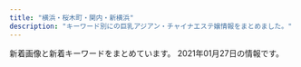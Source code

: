 ```yaml
---
title: "横浜・桜木町・関内・新横浜"
description: "キーワード別にの巨乳アジアン・チャイナエステ嬢情報をまとめました。"
---
```


新着画像と新着キーワードをまとめています。
2021年01月27日の情報です。

<DmmAffiliateIns />
<KeywordTable
  shops={
    [
    {
        "name": "Sunflower\uff5e\u30b5\u30f3\u30d5\u30e9\u30ef\u30fc\uff5e",
        "img_links": [
            "http://www.sunflower-kannai.com/files/026-02.jpg",
            "http://www.sunflower-kannai.com/images/sys2.jpg",
            "http://www.sunflower-kannai.com/images/slider04.jpg",
            "http://www.sunflower-kannai.com/files/026.jpg",
            "http://www.sunflower-kannai.com/files/023-02.jpg",
            "http://www.sunflower-kannai.com/files/034.jpg",
            "http://www.sunflower-kannai.com/images/slider03.jpg",
            "http://www.sunflower-kannai.com/files/020-02.jpg",
            "http://www.sunflower-kannai.com/images/sys4.jpg",
            "http://www.sunflower-kannai.com/files/004.jpg",
            "http://www.sunflower-kannai.com/images/int3.jpg",
            "http://www.sunflower-kannai.com/files/020.jpg",
            "http://www.sunflower-kannai.com/files/013.jpg",
            "http://www.sunflower-kannai.com/images/faq.jpg",
            "http://www.sunflower-kannai.com/images/staff_t.jpg",
            "http://www.sunflower-kannai.com/images/slider07.jpg",
            "http://www.sunflower-kannai.com/images/ta.jpg",
            "http://www.sunflower-kannai.com/images/ac1.jpg",
            "http://www.sunflower-kannai.com/images/int2.jpg",
            "http://www.sunflower-kannai.com/images/faq_t.jpg",
            "http://www.sunflower-kannai.com/files/006-02.jpg",
            "http://www.sunflower-kannai.com/images/slider02.jpg",
            "http://www.sunflower-kannai.com/files/022.jpg",
            "http://www.sunflower-kannai.com/images/slider01.jpg",
            "http://www.sunflower-kannai.com/images/slider08.jpg",
            "http://www.sunflower-kannai.com/images/staffback.jpg",
            "http://www.sunflower-kannai.com/files/034-02.jpg",
            "http://www.sunflower-kannai.com/files/013-02.jpg",
            "http://www.sunflower-kannai.com/files/033-02.jpg",
            "http://www.sunflower-kannai.com/files/033.jpg",
            "http://www.sunflower-kannai.com/files/011.jpg",
            "http://www.sunflower-kannai.com/images/slider05.jpg",
            "http://www.sunflower-kannai.com/files/022-02.jpg",
            "http://www.sunflower-kannai.com/files/014-02.jpg",
            "http://www.sunflower-kannai.com/images/sys3.jpg",
            "http://www.sunflower-kannai.com/images/slider06.jpg",
            "http://www.sunflower-kannai.com/images/slider09.jpg",
            "http://www.sunflower-kannai.com/images/info.jpg",
            "http://www.sunflower-kannai.com/images/tre.jpg",
            "http://www.sunflower-kannai.com/images/int1.jpg",
            "http://www.sunflower-kannai.com/files/003-02.jpg",
            "http://www.sunflower-kannai.com/files/028-02.jpg",
            "http://www.sunflower-kannai.com/images/head.jpg",
            "http://www.sunflower-kannai.com/files/003.jpg",
            "http://www.sunflower-kannai.com/images/sys1.jpg",
            "http://www.sunflower-kannai.com/files/006.jpg",
            "http://www.sunflower-kannai.com/files/011-02.jpg",
            "http://www.sunflower-kannai.com/files/028.jpg",
            "http://www.sunflower-kannai.com/files/014.jpg",
            "http://www.sunflower-kannai.com/files/004-02.jpg",
            "http://www.sunflower-kannai.com/images/news.jpg",
            "http://www.sunflower-kannai.com/files/023.jpg",
            "http://www.sunflower-kannai.com/images/interior_t.jpg"
        ],
        "keywords": {
            "D": 26,
            "87": 20,
            "86": 6
        },
        "station": "JR\u95a2\u5185\u99c5\u5317\u53e3",
        "url": "http://www.sunflower-kannai.com/"
    },
    {
        "station": "JR\u95a2\u5185\u99c5\u5317\u53e3",
        "keywords": {
            "86": 2,
            "87": 1,
            "88": 2,
            "D": 4
        },
        "url": "http://www.aoitori.mesthe.com/",
        "img_links": [
            "http://www.aoitori.mesthe.com/files/005-02.jpg",
            "http://www.aoitori.mesthe.com/images/link_line.png",
            "http://www.aoitori.mesthe.com/files/007.jpg",
            "http://www.aoitori.mesthe.com/images/top.png",
            "http://www.aoitori.mesthe.com/files/003.jpg",
            "http://www.aoitori.mesthe.com/images/top_sche.png",
            "http://www.aoitori.mesthe.com/images/shop/shop03.jpg",
            "http://www.aoitori.mesthe.com/images/staff_line.png",
            "http://www.aoitori.mesthe.com/images/shop/shop02.jpg",
            "http://www.aoitori.mesthe.com/files/003-02.jpg",
            "http://www.aoitori.mesthe.com/images/girl-z1.jpg",
            "http://www.aoitori.mesthe.com/files/007-02.jpg",
            "http://www.aoitori.mesthe.com/files/002.jpg",
            "http://www.aoitori.mesthe.com/images/shop/shop01.jpg",
            "http://www.aoitori.mesthe.com/files/006.jpg",
            "http://www.aoitori.mesthe.com/images/shop/shop04.jpg",
            "http://www.aoitori.mesthe.com/images/tit-infor.png",
            "http://www.aoitori.mesthe.com/files/006-02.jpg",
            "http://www.aoitori.mesthe.com/images/girl-z2.jpg",
            "http://www.aoitori.mesthe.com/files/002-02.jpg",
            "http://www.aoitori.mesthe.com/files/005.jpg",
            "http://www.aoitori.mesthe.com/images/mobile.png",
            "http://www.aoitori.mesthe.com/images/infor.png",
            "http://www.aoitori.mesthe.com/images/bj3.png"
        ],
        "name": "\u78a7\u3044\u9ce5"
    },
    {
        "station": "JR\u65b0\u6a2a\u6d5c\u99c5\u5317\u53e3",
        "img_links": [
            "http://fuzei.xyz/wp-content/uploads/sites/4/2020/05/g4.jpg",
            "http://fuzei.xyz/wp-content/uploads/sites/4/2020/05/g12.jpg",
            "http://fuzei.xyz/wp-content/uploads/sites/4/2020/05/g101-150x150.jpg",
            "http://fuzei.xyz/wp-content/uploads/sites/4/2020/05/g101.jpg",
            "http://fuzei.xyz/wp-content/uploads/sites/4/2020/05/g3.jpg",
            "http://fuzei.xyz/wp-content/uploads/sites/4/2020/05/g121-150x150.jpg",
            "http://fuzei.xyz/wp-content/uploads/sites/4/2020/05/r4.jpg",
            "http://fuzei.xyz/wp-content/uploads/sites/4/2020/05/r1.jpg",
            "http://fuzei.xyz/wp-content/uploads/sites/4/2020/05/g5.jpg",
            "http://fuzei.xyz/wp-content/uploads/sites/4/2020/05/mobile.png",
            "http://fuzei.xyz/wp-content/uploads/sites/4/2020/05/g7.jpg",
            "http://fuzei.xyz/wp-content/uploads/sites/4/2020/05/g11.jpg",
            "http://fuzei.xyz/wp-content/uploads/sites/4/2020/05/tit-pick.png",
            "http://fuzei.xyz/wp-content/uploads/sites/4/2020/05/g12-150x150.jpg",
            "http://fuzei.xyz/wp-content/uploads/sites/4/2020/05/r2.jpg",
            "http://fuzei.xyz/wp-content/uploads/sites/4/2020/05/top-2.png",
            "http://fuzei.xyz/wp-content/uploads/sites/4/2020/05/g13.jpg",
            "http://fuzei.xyz/wp-content/uploads/sites/4/2020/05/g15.jpg",
            "http://fuzei.xyz/wp-content/uploads/sites/4/2020/05/tit-infor.png",
            "http://fuzei.xyz/wp-content/uploads/sites/4/2020/05/r3.jpg",
            "http://fuzei.xyz/wp-content/uploads/sites/4/2020/05/infor.png",
            "http://fuzei.xyz/wp-content/uploads/sites/4/2020/05/g121.jpg",
            "http://fuzei.xyz/wp-content/uploads/sites/4/2020/05/tite-staff.png",
            "http://fuzei.xyz/wp-content/uploads/sites/4/2020/05/g6.jpg",
            "http://fuzei.xyz/wp-content/uploads/sites/4/2020/05/g2-1.jpg",
            "http://fuzei.xyz/wp-content/uploads/sites/4/2020/05/g9.jpg",
            "http://fuzei.xyz/wp-content/uploads/sites/4/2020/05/tit-new-1.png",
            "http://fuzei.xyz/wp-content/uploads/sites/4/2020/05/g10-150x150.jpg",
            "http://fuzei.xyz/wp-content/uploads/sites/4/2020/05/g14.jpg",
            "http://fuzei.xyz/wp-content/uploads/sites/4/2020/05/g8.jpg",
            "http://fuzei.xyz/wp-content/uploads/sites/4/2020/05/g10.jpg",
            "http://fuzei.xyz/wp-content/uploads/sites/4/2020/05/g1.jpg"
        ],
        "url": "http://fuzei.xyz/",
        "name": "\u98a8\u60c5",
        "keywords": {
            "C": 7
        }
    },
    {
        "name": "\u3055\u304f\u3089",
        "keywords": {
            "83": 5,
            "C": 5,
            "86": 10,
            "D": 15,
            "85": 5
        },
        "url": "http://sakura.reraku.work/",
        "img_links": [
            "http://sakura.reraku.work/images/room3.jpg",
            "http://sakura.reraku.work/images/room2.jpg",
            "http://sakura.reraku.work/images/top.png",
            "http://sakura.reraku.work/photos/sites/48/2020/06/2020060308123910.jpg",
            "http://sakura.reraku.work/images/room1.jpg",
            "http://sakura.reraku.work/photos/sites/48/2020/06/2020060308124264.jpg",
            "http://sakura.reraku.work/photos/sites/48/2020/06/2020060308124485.jpg",
            "http://sakura.reraku.work/images/room4.jpg",
            "http://sakura.reraku.work/images/info.jpg",
            "http://sakura.reraku.work/images/s_staff.png",
            "http://sakura.reraku.work/images/s3.jpg",
            "http://sakura.reraku.work/images/mobile.jpg",
            "http://sakura.reraku.work/images/s_link.png",
            "http://sakura.reraku.work/photos/sites/48/2020/06/202006030812418.jpg",
            "http://sakura.reraku.work/images/info2.jpg",
            "http://sakura.reraku.work/images/s_news.jpg"
        ],
        "station": "\u83ca\u540d\u99c5\u897f\u53e3"
    },
    {
        "url": "http://relax-massage.pink/",
        "name": "\u30a2\u30f3\u30b8\u30e5",
        "keywords": {},
        "station": "JR\u6771\u795e\u5948\u5ddd\u99c5\u897f\u53e3",
        "img_links": [
            "http://relax-massage.pink/images/icon_new.png",
            "http://relax-massage.pink/images/cg01.jpg",
            "http://relax-massage.pink/images/cg02.jpg",
            "http://relax-massage.pink/images/con03.jpg",
            "http://relax-massage.pink/images/req_03.jpg",
            "http://relax-massage.pink/images/trigger.jpg",
            "http://relax-massage.pink/images/sys02.jpg",
            "http://relax-massage.pink/images/sw_tel.png",
            "http://relax-massage.pink/images/sys01.jpg",
            "http://relax-massage.pink/images/con02.jpg",
            "http://relax-massage.pink/images/cg07.jpg",
            "http://relax-massage.pink/images/sw_home.png",
            "http://relax-massage.pink/images/cg03.jpg",
            "http://relax-massage.pink/images/sns_9_pink.jpg",
            "http://relax-massage.pink/images/con01.jpg",
            "http://relax-massage.pink/images/head_interior.jpg",
            "http://relax-massage.pink/images/cg05.jpg",
            "http://relax-massage.pink/images/mainvisual_01_s.jpg",
            "http://relax-massage.pink/images/sys03.jpg",
            "http://relax-massage.pink/images/mainvisual_01.jpg",
            "http://relax-massage.pink/images/cg04.jpg",
            "http://relax-massage.pink/images/head_therapist.jpg",
            "http://relax-massage.pink/images/mainvisual_02.jpg",
            "http://relax-massage.pink/images/cg06.jpg"
        ]
    },
    {
        "img_links": [
            "http://no1-aroma.com/static/picture/sub_back_sp.jpg",
            "http://no1-aroma.com/static/picture/top_back_pc1.jpg",
            "http://no1-aroma.com/price/kosu.png",
            "http://no1-aroma.com/img/01.jpg",
            "http://no1-aroma.com/static/picture/15.jpg",
            "http://no1-aroma.com/img/04.jpg",
            "http://no1-aroma.com/img/02.jpg",
            "http://no1-aroma.com/img/03.jpg",
            "http://no1-aroma.com/static/picture/page-top_off.png",
            "http://no1-aroma.com/static/picture/sub_back_pc.jpg",
            "http://no1-aroma.com/static/picture/top_back_sp1.jpg"
        ],
        "url": "http://no1-aroma.com/",
        "station": "JR\u6771\u795e\u5948\u5ddd\u99c5\u897f\u53e3",
        "name": "No.1 Aroma",
        "keywords": {}
    },
    {
        "img_links": [
            "http://chonokoi.me-es.com/girl/01a.jpg",
            "http://chonokoi.me-es.com/images/index_15.jpg",
            "http://chonokoi.me-es.com/images/info.jpg",
            "http://chonokoi.me-es.com/images/top.jpg",
            "http://chonokoi.me-es.com/images/index_16.jpg",
            "http://chonokoi.me-es.com/girl/02a.jpg",
            "http://chonokoi.me-es.com/images/top2.jpg",
            "http://chonokoi.me-es.com/images/index_20.jpg",
            "http://chonokoi.me-es.com/images/index_17.jpg",
            "http://chonokoi.me-es.com/girl/03.jpg",
            "http://chonokoi.me-es.com/images/index_08.jpg",
            "http://chonokoi.me-es.com/images/rec_09.jpg",
            "http://chonokoi.me-es.com/images/index_10.jpg",
            "http://chonokoi.me-es.com/images/index_07.jpg",
            "http://chonokoi.me-es.com/images/index_11.jpg",
            "http://chonokoi.me-es.com/images/staff_09.jpg",
            "http://chonokoi.me-es.com/images/index_24.jpg",
            "http://chonokoi.me-es.com/images/index_05.jpg",
            "http://chonokoi.me-es.com/girl/01.jpg",
            "http://chonokoi.me-es.com/images/index_23.jpg",
            "http://chonokoi.me-es.com/girl/03a.jpg",
            "http://chonokoi.me-es.com/images/index_13.jpg",
            "http://chonokoi.me-es.com/girl/02.jpg",
            "http://chonokoi.me-es.com/images/index_03.jpg",
            "http://chonokoi.me-es.com/images/index_04.jpg",
            "http://chonokoi.me-es.com/images/index_02.jpg",
            "http://chonokoi.me-es.com/images/info_09.jpg",
            "http://chonokoi.me-es.com/images/index_06.jpg",
            "http://chonokoi.me-es.com/girl/00.jpg",
            "http://chonokoi.me-es.com/images/index_22.jpg",
            "http://chonokoi.me-es.com/images/index_18.jpg",
            "http://chonokoi.me-es.com/images/rec.jpg"
        ],
        "keywords": {
            "C": 7
        },
        "station": "JR\u95a2\u5185\u99c5\u5317\u53e3",
        "name": "\u8776\u306e\u604b",
        "url": "http://chonokoi.me-es.com/"
    },
    {
        "station": "JR\u95a2\u5185\u99c5\u5357\u53e3",
        "img_links": [
            "http://babyheart.info/staffPhoto/b20201113143808.jpg",
            "http://babyheart.info/staffPhoto/b20201102195459.jpg",
            "http://babyheart.info/staffPhoto/s20201102195459.jpg",
            "http://babyheart.info/staffPhoto/b20201102210807.jpg",
            "http://babyheart.info/staffPhoto/b20201113143406.jpg",
            "http://babyheart.info/staffPhoto/s20201113143406.jpg",
            "http://babyheart.info/staffPhoto/b20201102165737.jpg",
            "http://babyheart.info/images/mobile.jpg",
            "http://babyheart.info/js/sliderLine/slide_next.png",
            "http://babyheart.info/staffPhoto/s20201102132433.jpg",
            "http://babyheart.info/staffPhoto/s20201102165737.jpg",
            "http://babyheart.info/images/gallery1.jpg",
            "http://babyheart.info/images/slider1/03.jpg",
            "http://babyheart.info/images/slider1/02.jpg",
            "http://babyheart.info/staffPhoto/s20201113143808.jpg",
            "http://babyheart.info/staffPhoto/s20201102210807.jpg",
            "http://babyheart.info/js/sliderLine/slide_prev.png",
            "http://babyheart.info/images/returnBtn.png",
            "http://babyheart.info/staffPhoto/b20201102132433.jpg",
            "http://babyheart.info/staffPhoto/s20201102165304.jpg",
            "http://babyheart.info/staffPhoto/b20210110172549.jpg",
            "http://babyheart.info/staffPhoto/b20201102165304.jpg",
            "http://babyheart.info/staffPhoto/s20210110172549.jpg",
            "http://babyheart.info/uploadfiles/images/campaignBabyheartInfo.jpg"
        ],
        "url": "http://babyheart.info/",
        "name": "Baby Heart \uff5e\u30d9\u30a4\u30d3\u30fc\u30cf\u30fc\u30c8\uff5e",
        "keywords": {
            "96": 1,
            "C": 3,
            "99": 1,
            "D": 2,
            "E": 1,
            "88": 1,
            "85": 1,
            "\u30bb\u30af\u30b7\u30fc": 1,
            "80": 1,
            "86": 2
        }
    },
    {
        "name": "\u990a\u5fc3\u5802",
        "keywords": {},
        "img_links": [
            "http://www.yoshindo.es-relax.info/images/info3.jpg",
            "http://www.yoshindo.es-relax.info/images/info4.jpg",
            "http://www.yoshindo.es-relax.info/images/info1.jpg",
            "http://www.yoshindo.es-relax.info/images/arisu1.jpg",
            "http://www.yoshindo.es-relax.info/images/sidebar-credit.png",
            "http://www.yoshindo.es-relax.info/images/sayuri1.jpg",
            "http://www.yoshindo.es-relax.info/images/topnews.png",
            "http://www.yoshindo.es-relax.info/images/info2.jpg",
            "http://www.yoshindo.es-relax.info/images/yuki1.jpg",
            "http://www.yoshindo.es-relax.info/images/topinfo.png",
            "http://www.yoshindo.es-relax.info/images/kaori1.jpg",
            "http://www.yoshindo.es-relax.info/images/youko1.jpg",
            "http://www.yoshindo.es-relax.info/images/info6.jpg",
            "http://www.yoshindo.es-relax.info/images/topbar.png",
            "http://www.yoshindo.es-relax.info/images/info5.jpg",
            "http://www.yoshindo.es-relax.info/images/yui1.jpg",
            "http://www.yoshindo.es-relax.info/images/yuna1.jpg",
            "http://www.yoshindo.es-relax.info/images/top-kpbar.png"
        ],
        "url": "http://www.yoshindo.es-relax.info/",
        "station": "\u53cd\u753a\u99c5"
    },
    {
        "name": "\u82b1\u6c34\u6728",
        "url": "http://est-hanamizuki.com/",
        "station": "JR\u6771\u795e\u5948\u5ddd\u99c5\u897f\u53e3",
        "keywords": {},
        "img_links": [
            "http://est-hanamizuki.com/images/g32.jpg",
            "http://est-hanamizuki.com/images/m1.jpg",
            "http://est-hanamizuki.com/images/news1.png",
            "http://est-hanamizuki.com/images/m3.jpg",
            "http://est-hanamizuki.com/images/info.png",
            "http://est-hanamizuki.com/images/erika2.jpg",
            "http://est-hanamizuki.com/images/g1.jpg",
            "http://est-hanamizuki.com/images/g2.jpg",
            "http://est-hanamizuki.com/images/zi_staff.png",
            "http://est-hanamizuki.com/images/g22.jpg",
            "http://est-hanamizuki.com/images/g12.jpg",
            "http://est-hanamizuki.com/images/g13.jpg",
            "http://est-hanamizuki.com/images/g23.jpg",
            "http://est-hanamizuki.com/images/erika.jpg",
            "http://est-hanamizuki.com/images/head.jpg",
            "http://est-hanamizuki.com/images/11.png",
            "http://est-hanamizuki.com/images/r111.jpg",
            "http://est-hanamizuki.com/images/m4.jpg",
            "http://est-hanamizuki.com/images/mobile.jpg",
            "http://est-hanamizuki.com/images/m2.jpg",
            "http://est-hanamizuki.com/images/g3.jpg",
            "http://est-hanamizuki.com/images/g33.jpg"
        ]
    },
    {
        "station": "JR\u4e2d\u5c71\u99c5\u5317\u53e3",
        "url": "http://kys-sawayaka.work/",
        "keywords": {
            "D": 6,
            "85": 2,
            "E": 2,
            "87": 2,
            "86": 4
        },
        "name": "\u604b",
        "img_links": [
            "http://kys-sawayaka.work/_src/25616794/backtotop.png",
            "http://kys-sawayaka.work/_src/25616799/backtotop.png",
            "http://kys-sawayaka.work/_src/25616804/index_04.png",
            "http://kys-sawayaka.work/_src/51027456/1_20201218111825589.jpg",
            "http://kys-sawayaka.work/_src/25616809/index_09.png",
            "http://kys-sawayaka.work/_src/25616739/wechatimg2726.jpg",
            "http://kys-sawayaka.work/_src/51027502/_k3_4082.jpg",
            "http://kys-sawayaka.work/_src/51027462/3_20201218111825628.jpg",
            "http://kys-sawayaka.work/_src/51027464/4_20201218111825638.jpg",
            "http://kys-sawayaka.work/_src/25616806/index_06.png",
            "http://kys-sawayaka.work/_src/51069640/5_20201218111825635.jpg",
            "http://kys-sawayaka.work/_src/25616769/backtotop.png",
            "http://kys-sawayaka.work/_src/25616807/index_07.png",
            "http://kys-sawayaka.work/_src/51028012/cam.jpg",
            "http://kys-sawayaka.work/_src/51027496/s1.jpg",
            "http://kys-sawayaka.work/_src/25616740/wechatimg2726.jpg",
            "http://kys-sawayaka.work/_src/25616782/backtotop.png",
            "http://kys-sawayaka.work/_src/51027459/2_20201218111825615.jpg",
            "http://kys-sawayaka.work/_src/25616746/backtotop.png",
            "http://kys-sawayaka.work/_src/25618694/sign.png",
            "http://kys-sawayaka.work/_src/25616805/index_05.png",
            "http://kys-sawayaka.work/_src/51027498/_dsf6130.jpg",
            "http://kys-sawayaka.work/_src/25616774/wechatimg2726.jpg",
            "http://kys-sawayaka.work/_src/25616777/wechatimg2746.jpg",
            "http://kys-sawayaka.work/_src/25616776/wechatimg2727.jpg",
            "http://kys-sawayaka.work/_src/25616789/backtotop.png",
            "http://kys-sawayaka.work/_src/25616778/2e16c7c3c9ed2e743a3a3cee8270d95_20201217123431663.jpg",
            "http://kys-sawayaka.work/_src/25616808/index_08.png"
        ]
    },
    {
        "keywords": {
            "87": 12,
            "86": 36,
            "D": 42,
            "85": 6,
            "C": 27
        },
        "img_links": [
            "https://dear.xyz.mn/photos/sites/33/2020/12/2020122818210498.jpeg",
            "https://dear.xyz.mn/photos/sites/33/2021/01/2021012316300485.jpeg",
            "https://dear.xyz.mn/photos/sites/33/2020/11/2020110212041225.jpeg",
            "https://dear.xyz.mn/photos/sites/33/2020/11/2020110200051219.jpeg",
            "https://dear.xyz.mn/photos/sites/33/2020/10/2020102915560890.jpeg",
            "https://dear.xyz.mn/photos/sites/33/2021/01/2021011021134018.jpeg",
            "https://dear.xyz.mn/images/top.png",
            "https://dear.xyz.mn/photos/sites/33/2020/11/2020111223021793.jpeg",
            "https://dear.xyz.mn/photos/sites/33/2020/12/2020120212565938.jpeg",
            "https://dear.xyz.mn/images/sp_top.jpg",
            "https://dear.xyz.mn/images/ac01.jpg",
            "https://dear.xyz.mn/images/ac04.jpg",
            "https://dear.xyz.mn/images/ac05.jpg",
            "https://dear.xyz.mn/photos/sites/33/2020/12/2020122322560396.jpeg",
            "https://dear.xyz.mn/photos/sites/33/2021/01/2021011914494134.jpeg",
            "https://dear.xyz.mn/images/ac02.jpg",
            "https://dear.xyz.mn/photos/sites/33/2021/01/2021010915471930.jpeg"
        ],
        "url": "https://dear.xyz.mn/",
        "name": "Dear",
        "station": "JR\u95a2\u5185\u99c5\u5317\u53e3"
    },
    {
        "img_links": [
            "http://www.gakuen.relaxjp.info/files/004-02.jpg",
            "http://www.gakuen.relaxjp.info/files/001-03.jpg",
            "http://www.gakuen.relaxjp.info/files/005-02.jpg",
            "http://www.gakuen.relaxjp.info/files/008-03.jpg",
            "http://www.gakuen.relaxjp.info/files/001-02.jpg",
            "http://www.gakuen.relaxjp.info/files/002.jpg",
            "http://www.gakuen.relaxjp.info/files/006-03.jpg",
            "http://www.gakuen.relaxjp.info/files/008-02.jpg",
            "http://www.gakuen.relaxjp.info/files/003.jpg",
            "http://www.gakuen.relaxjp.info/files/004.jpg",
            "http://www.gakuen.relaxjp.info/files/002-03.jpg",
            "http://www.gakuen.relaxjp.info/files/005.jpg",
            "http://www.gakuen.relaxjp.info/img/top_slider02.jpg",
            "http://www.gakuen.relaxjp.info/files/007-03.jpg",
            "http://www.gakuen.relaxjp.info/files/006.jpg",
            "http://www.gakuen.relaxjp.info/files/002-02.jpg",
            "http://www.gakuen.relaxjp.info/files/007-02.jpg",
            "http://www.gakuen.relaxjp.info/files/005-03.jpg",
            "http://www.gakuen.relaxjp.info/files/006-02.jpg",
            "http://www.gakuen.relaxjp.info/files/008.jpg",
            "http://www.gakuen.relaxjp.info/img/top_slider01.jpg",
            "http://www.gakuen.relaxjp.info/files/003-03.jpg",
            "http://www.gakuen.relaxjp.info/files/003-02.jpg",
            "http://www.gakuen.relaxjp.info/files/007.jpg",
            "http://www.gakuen.relaxjp.info/files/001.jpg",
            "http://www.gakuen.relaxjp.info/files/004-03.jpg"
        ],
        "name": "\u7f8e\u5c11\u5973\u5b66\u5712",
        "url": "http://www.gakuen.relaxjp.info/",
        "station": "JR\u95a2\u5185\u99c5\u5357\u53e3",
        "keywords": {
            "82": 4,
            "D": 24,
            "87": 28,
            "C": 4,
            "E": 4
        }
    },
    {
        "img_links": [
            "http://www.est-baby.work/images/tgirl.jpg",
            "http://www.est-baby.work/images/7.jpg",
            "http://www.est-baby.work/img/kaori1.png",
            "http://www.est-baby.work/images/3.jpg",
            "http://www.est-baby.work/images/menu/top.png",
            "http://www.est-baby.work/img/yuki1.png",
            "http://www.est-baby.work/images/int1.jpg",
            "http://www.est-baby.work/images/head.jpg",
            "http://www.est-baby.work/images/news.jpg",
            "http://www.est-baby.work/img/nana1.png",
            "http://www.est-baby.work/images/sys4.jpg",
            "http://www.est-baby.work/staff/kaori.jpg",
            "http://www.est-baby.work/images/sys3.jpg",
            "http://www.est-baby.work/img/koko1.png",
            "http://www.est-baby.work/staff/sizuka.jpg",
            "http://www.est-baby.work/images/menu/staff.png",
            "http://www.est-baby.work/images/sys2.jpg",
            "http://www.est-baby.work/img/yuki2.png",
            "http://www.est-baby.work/images/staff_t.jpg",
            "http://www.est-baby.work/images/8.jpg",
            "http://www.est-baby.work/images/6.jpg",
            "http://www.est-baby.work/images/menu/interior.png",
            "http://www.est-baby.work/staff/koko.jpg",
            "http://www.est-baby.work/images/koko_200x40.png",
            "http://www.est-baby.work/img/sizuka1.png",
            "http://www.est-baby.work/images/sisu.jpg",
            "http://www.est-baby.work/images/sys1.jpg",
            "http://www.est-baby.work/images/interior_t.jpg",
            "http://www.est-baby.work/images/1.jpg",
            "http://www.est-baby.work/staff/yuki.jpg",
            "http://www.est-baby.work/images/int2.jpg",
            "http://www.est-baby.work/staff/nana.jpg",
            "http://www.est-baby.work/images/tr.jpg"
        ],
        "keywords": {},
        "station": "\u65e5\u30ce\u51fa\u753a\u99c5",
        "url": "http://www.est-baby.work/",
        "name": "\u7652\uff5e\u3044\u3084\u3057\uff5e"
    },
    {
        "station": "JR\u65b0\u6a2a\u6d5c\u99c5\u5317\u53e3",
        "name": "SRP",
        "keywords": {
            "87": 16,
            "84": 12,
            "D": 31,
            "86": 31,
            "83": 8,
            "85": 31,
            "C": 54
        },
        "url": "http://www.shine-es.info/",
        "img_links": [
            "http://www.shine-es.info/public/image/20180426/20180426161222_54119.jpg",
            "http://www.shine-es.info/img/top/nav_06.jpg",
            "http://www.shine-es.info/public/image/20210126/20210126012525_25271.png",
            "http://www.shine-es.info/public/image/20191009/20191009171328_21361.jpg",
            "http://www.shine-es.info/public/image/20201210/20201210131428_47249.png",
            "http://www.shine-es.info/public/image/20191009/20191009171341_70954.jpg",
            "http://www.shine-es.info/public/image/20201107/20201107124509_92438.png",
            "http://www.shine-es.info/public/image/20200926/20200926005843_52680.jpg",
            "http://www.shine-es.info/public/image/20181128/20181128190142_51228.jpeg",
            "http://www.shine-es.info/public/image/20200505/20200505002649_53549.png",
            "http://www.shine-es.info/public/image/20190617/20190617002036_61596.jpg",
            "http://www.shine-es.info/public/image/20191007/20191007000800_55460.png",
            "http://www.shine-es.info/public/image/20191129/20191129184548_44783.jpg",
            "http://www.shine-es.info/public/image/20180806/20180806021646_71312.jpeg",
            "http://www.shine-es.info/img/top/nav_05.jpg",
            "http://www.shine-es.info/public/image/20200120/20200120014129_44289.jpg",
            "http://www.shine-es.info/public/image/20180524/20180524214818_14591.jpeg",
            "http://www.shine-es.info/img/top/pic-1.png",
            "http://www.shine-es.info/img/top/mobile.jpg",
            "http://www.shine-es.info/img/top/nav_04.jpg",
            "http://www.shine-es.info/public/image/20180524/20180524214747_75881.jpeg",
            "http://www.shine-es.info/public/image/20190406/20190406214019_72078.jpg",
            "http://www.shine-es.info/public/image/20200901/20200901124912_14983.jpg",
            "http://www.shine-es.info/public/image/20200816/20200816001546_39857.jpg",
            "http://www.shine-es.info/public/image/20201113/20201113010109_63246.png",
            "http://www.shine-es.info/img/top/koko.png",
            "http://www.shine-es.info/public/image/20201020/20201020190438_86333.png",
            "http://www.shine-es.info/public/image/20200420/20200420174959_97231.jpeg",
            "http://www.shine-es.info/public/image/20200420/20200420174944_96356.jpeg",
            "http://www.shine-es.info/public/image/20191123/20191123005615_48887.jpg",
            "http://www.shine-es.info/img/top/nav_03.jpg",
            "http://www.shine-es.info/public/image/20180524/20180524214431_17082.jpg",
            "http://www.shine-es.info/public/image/20201130/20201130150442_88111.jpg",
            "http://www.shine-es.info/public/image/20180528/20180528013047_54119.jpg",
            "http://www.shine-es.info/public/image/20200901/20200901125021_47269.jpg",
            "http://www.shine-es.info/public/image/20180524/20180524214652_54672.jpeg",
            "http://www.shine-es.info/img/top/pic-1.jpg",
            "http://www.shine-es.info/public/image/20201030/20201030141055_73595.jpg",
            "http://www.shine-es.info/public/image/20190617/20190617002029_84673.jpg",
            "http://www.shine-es.info/public/image/20200225/20200225013302_28274.png",
            "http://www.shine-es.info/public/image/20200420/20200420175008_44399.jpeg",
            "http://www.shine-es.info/public/image/20200625/20200625164158_20466.jpg",
            "http://www.shine-es.info/img/top/pic-2.jpg",
            "http://www.shine-es.info/public/image/20180426/20180426160618_24358.jpg",
            "http://www.shine-es.info/public/image/20180426/20180426160348_68419.jpg",
            "http://www.shine-es.info/public/image/20191007/20191007000751_26360.jpg",
            "http://www.shine-es.info/public/image/20180514/20180514161320_29646.jpg",
            "http://www.shine-es.info/public/image/20201009/20201009012403_82863.jpg",
            "http://www.shine-es.info/img/top/nav_09.jpg",
            "http://www.shine-es.info/img/top/nav_07.jpg",
            "http://www.shine-es.info/public/image/20190827/20190827011025_93525.jpg",
            "http://www.shine-es.info/public/image/20180806/20180806021637_66262.jpeg",
            "http://www.shine-es.info/public/image/20191123/20191123005624_21397.jpg",
            "http://www.shine-es.info/img/top/pic-3.jpg",
            "http://www.shine-es.info/img/system/campaign3.png",
            "http://www.shine-es.info/public/image/20180524/20180524214610_38863.jpeg"
        ]
    },
    {
        "url": "http://misaki.este88.com/",
        "img_links": [
            "http://misaki.este88.com/gals/ruru1.jpg",
            "http://misaki.este88.com/img/header02.jpg",
            "http://misaki.este88.com/img/header01.jpg",
            "http://misaki.este88.com/img/header03.jpg",
            "http://misaki.este88.com/gals/riri1.jpg",
            "http://misaki.este88.com/gals/nana1.jpg",
            "http://misaki.este88.com/images/sp02.jpg",
            "http://misaki.este88.com/gals/sakura1.jpg",
            "http://misaki.este88.com/gals/mimi1.jpg",
            "http://misaki.este88.com/gals/yuki1.jpg",
            "http://misaki.este88.com/gals/momo1.jpg",
            "http://misaki.este88.com/gals/mari1.jpg",
            "http://misaki.este88.com/gals/ayumi1.jpg",
            "http://misaki.este88.com/gals/yuyu1.jpg",
            "http://misaki.este88.com/img/header00.jpg"
        ],
        "keywords": {
            "D": 2
        },
        "name": "\u307f\u3055\u304d",
        "station": "JR\u4e2d\u5c71\u99c5\u5317\u53e3"
    },
    {
        "station": "JR\u65b0\u6a2a\u6d5c\u99c58\u756a\u51fa\u53e3",
        "name": "IRIS",
        "url": "http://xn--cckubj6bwie8h7e.net/",
        "img_links": [
            "http://xn--cckubj6bwie8h7e.net/images/esthe3.jpg",
            "http://xn--cckubj6bwie8h7e.net/images/r2.jpg",
            "http://xn--cckubj6bwie8h7e.net/images/esthe6.jpg",
            "http://xn--cckubj6bwie8h7e.net/images/clear.png",
            "http://xn--cckubj6bwie8h7e.net/images/cg01.jpg",
            "http://xn--cckubj6bwie8h7e.net/images/main1.jpg",
            "http://xn--cckubj6bwie8h7e.net/link/menlog.jpg",
            "http://xn--cckubj6bwie8h7e.net/images/cg02.jpg",
            "http://xn--cckubj6bwie8h7e.net/images/staff.png",
            "http://xn--cckubj6bwie8h7e.net/images/esthe2.jpg",
            "http://xn--cckubj6bwie8h7e.net/images/footer-l.png",
            "http://xn--cckubj6bwie8h7e.net/images/r1.jpg",
            "http://xn--cckubj6bwie8h7e.net/images/cg04.jpg",
            "http://xn--cckubj6bwie8h7e.net/images/google_plus.png",
            "http://xn--cckubj6bwie8h7e.net/images/line.png",
            "http://xn--cckubj6bwie8h7e.net/images/link.png",
            "http://xn--cckubj6bwie8h7e.net/images/flower.png",
            "http://xn--cckubj6bwie8h7e.net/images/cg05.jpg",
            "http://xn--cckubj6bwie8h7e.net/images/esthe7.jpg",
            "http://xn--cckubj6bwie8h7e.net/images/header3.png",
            "http://xn--cckubj6bwie8h7e.net/images/twitter.png",
            "http://xn--cckubj6bwie8h7e.net/images/facebook.png",
            "http://xn--cckubj6bwie8h7e.net/images/r4.jpg",
            "http://xn--cckubj6bwie8h7e.net/images/main-sp.jpg",
            "http://xn--cckubj6bwie8h7e.net/images/cg03.jpg",
            "http://xn--cckubj6bwie8h7e.net/images/esthe4.jpg",
            "http://xn--cckubj6bwie8h7e.net/images/esthe1.jpg",
            "http://xn--cckubj6bwie8h7e.net/images/footer-r.png",
            "http://xn--cckubj6bwie8h7e.net/images/r3.jpg",
            "http://xn--cckubj6bwie8h7e.net/images/home.png"
        ],
        "keywords": {}
    },
    {
        "keywords": {
            "91": 1,
            "F": 1,
            "D": 3,
            "87": 3,
            "86": 1,
            "C": 1
        },
        "img_links": [
            "http://www.nekomusume.esjp.site/images/shop/shop02.jpg",
            "http://www.nekomusume.esjp.site/images/s_staff.png",
            "http://www.nekomusume.esjp.site/images/face.png",
            "http://www.nekomusume.esjp.site/files/011.jpg",
            "http://www.nekomusume.esjp.site/images/end.png",
            "http://www.nekomusume.esjp.site/images/shop/shop01.jpg",
            "http://www.nekomusume.esjp.site/images/bj2.jpg",
            "http://www.nekomusume.esjp.site/images/shop/shop03.jpg",
            "http://www.nekomusume.esjp.site/files/001.jpg",
            "http://www.nekomusume.esjp.site/files/004.jpg",
            "http://www.nekomusume.esjp.site/images/pick.png",
            "http://www.nekomusume.esjp.site/images/news.png",
            "http://www.nekomusume.esjp.site/files/002.jpg",
            "http://www.nekomusume.esjp.site/files/012.jpg",
            "http://www.nekomusume.esjp.site/images/shop/shop04.jpg",
            "http://www.nekomusume.esjp.site/images/r2.jpg",
            "http://www.nekomusume.esjp.site/images/top.png",
            "http://www.nekomusume.esjp.site/images/r1.jpg",
            "http://www.nekomusume.esjp.site/images/r5.jpg",
            "http://www.nekomusume.esjp.site/images/r4.jpg",
            "http://www.nekomusume.esjp.site/images/s_link.png"
        ],
        "station": "JR\u685c\u6728\u753a\u99c5\u5357\u53e3",
        "url": "http://www.nekomusume.esjp.site/",
        "name": "Baby Girl \uff5e\u30d9\u30a4\u30d3\u30fc\u30ac\u30fc\u30eb\uff5e"
    },
    {
        "img_links": [
            "http://www.rosegirl.mesthe.com/files/001.jpg",
            "http://www.rosegirl.mesthe.com/images/room/photo02.jpg",
            "http://www.rosegirl.mesthe.com/images/room/photo04.jpg",
            "http://www.rosegirl.mesthe.com/images/staff-top_end.jpg",
            "http://www.rosegirl.mesthe.com/files/005.jpg",
            "http://www.rosegirl.mesthe.com/images/mobile.jpg",
            "http://www.rosegirl.mesthe.com/files/003.jpg",
            "http://www.rosegirl.mesthe.com/images/mainimg.jpg",
            "http://www.rosegirl.mesthe.com/images/staff-bg_end.jpg",
            "http://www.rosegirl.mesthe.com/images/staff_mitashi.jpg",
            "http://www.rosegirl.mesthe.com/files/003-02.jpg",
            "http://www.rosegirl.mesthe.com/files/004.jpg",
            "http://www.rosegirl.mesthe.com/files/001-02.jpg",
            "http://www.rosegirl.mesthe.com/images/room/photo01.jpg",
            "http://www.rosegirl.mesthe.com/files/002-02.jpg",
            "http://www.rosegirl.mesthe.com/files/005-02.jpg",
            "http://www.rosegirl.mesthe.com/files/004-02.jpg",
            "http://www.rosegirl.mesthe.com/files/002.jpg",
            "http://www.rosegirl.mesthe.com/images/top_osusume.jpg",
            "http://www.rosegirl.mesthe.com/images/info.png",
            "http://www.rosegirl.mesthe.com/images/room/photo03.jpg"
        ],
        "station": "JR\u6771\u795e\u5948\u5ddd\u99c5\u897f\u53e3",
        "name": "Rose Girl -\u30ed\u30fc\u30ba\u30ac\u30fc\u30eb-",
        "keywords": {
            "D": 2,
            "88": 1,
            "E": 1,
            "C": 2,
            "87": 2,
            "86": 2
        },
        "url": "http://www.rosegirl.mesthe.com/"
    },
    {
        "keywords": {
            "87": 72,
            "D": 72,
            "85": 8,
            "C": 16,
            "88": 8
        },
        "url": "http://www.bishoujo.aromanv.com/",
        "station": "JR\u6771\u795e\u5948\u5ddd\u99c5\u897f\u53e3",
        "name": "\u7f8e\u5c11\u5973",
        "img_links": [
            "http://www.bishoujo.aromanv.com/images/bt4.png",
            "http://www.bishoujo.aromanv.com/images/bt1.png",
            "http://www.bishoujo.aromanv.com/files/010.jpg",
            "http://www.bishoujo.aromanv.com/files/004.jpg",
            "http://www.bishoujo.aromanv.com/photo_news/upimg/833385fcdb346193d2_0.jpg",
            "http://www.bishoujo.aromanv.com/files/011.jpg",
            "http://www.bishoujo.aromanv.com/images/index_sm.png",
            "http://www.bishoujo.aromanv.com/images/mainImg_sub.jpg",
            "http://www.bishoujo.aromanv.com/photo_news/upimg/508485f9bbc84ef090_0.jpg",
            "http://www.bishoujo.aromanv.com/images/bt5.png",
            "http://www.bishoujo.aromanv.com/files/006.jpg",
            "http://www.bishoujo.aromanv.com/files/003.jpg",
            "http://www.bishoujo.aromanv.com/files/009.jpg",
            "http://www.bishoujo.aromanv.com/photo_news/upimg/753515fb202a35a75b_0.jpg",
            "http://www.bishoujo.aromanv.com/images/bt3.png",
            "http://www.bishoujo.aromanv.com/images/bt2.png",
            "http://www.bishoujo.aromanv.com/photo_news/upimg/463335fa0ed1c26ce3_0.jpg",
            "http://www.bishoujo.aromanv.com/photo_news/upimg/468205fc47fedab158_0.jpg",
            "http://www.bishoujo.aromanv.com/photo_news/upimg/858815fe980b1912ca_0.jpg",
            "http://www.bishoujo.aromanv.com/images/icon_tel.png",
            "http://www.bishoujo.aromanv.com/files/012.jpg",
            "http://www.bishoujo.aromanv.com/photo_news/upimg/858815fe980b1912ca_1.jpg",
            "http://www.bishoujo.aromanv.com/files/002.jpg",
            "http://www.bishoujo.aromanv.com/files/008.jpg",
            "http://www.bishoujo.aromanv.com/files/007.jpg",
            "http://www.bishoujo.aromanv.com/files/005.jpg",
            "http://www.bishoujo.aromanv.com/images/bt6.png"
        ]
    },
    {
        "station": "JR\u6771\u795e\u5948\u5ddd\u99c5\u897f\u53e3",
        "name": "\u7652\u3057\u306e\u697d\u5712",
        "keywords": {
            "82": 6,
            "85": 1,
            "86": 1,
            "D": 2,
            "C": 6
        },
        "url": "http://www.ipuyvyta.xyz/",
        "img_links": [
            "http://www.ipuyvyta.xyz/picture/s_staff.jpg",
            "http://www.ipuyvyta.xyz/uploads/200103/1-2001031G131213.jpg",
            "http://www.ipuyvyta.xyz/uploads/201016/1-201016155320S7.jpg",
            "http://www.ipuyvyta.xyz/uploads/190806/1-1ZP61F113Z0.jpg",
            "http://www.ipuyvyta.xyz/uploads/201016/1-201016155304955.jpg",
            "http://www.ipuyvyta.xyz/uploads/201113/1-2011131412332R.jpg",
            "http://www.ipuyvyta.xyz/picture/room4.jpg",
            "http://www.ipuyvyta.xyz/picture/s_news.png",
            "http://www.ipuyvyta.xyz/picture/s1.jpg",
            "http://www.ipuyvyta.xyz/uploads/201113/1-2011131413242P.jpg",
            "http://www.ipuyvyta.xyz/uploads/190522/1-1Z52215030T15.jpg",
            "http://www.ipuyvyta.xyz/picture/top.png",
            "http://www.ipuyvyta.xyz/picture/s_pick.png",
            "http://www.ipuyvyta.xyz/uploads/200527/1-20052G30953430.jpg",
            "http://www.ipuyvyta.xyz/picture/mobile.jpg",
            "http://www.ipuyvyta.xyz/uploads/190705/1-1ZF5141109322.jpg",
            "http://www.ipuyvyta.xyz/uploads/200527/1-20052G310025O.jpg",
            "http://www.ipuyvyta.xyz/uploads/200324/1-200324153552608.jpg",
            "http://www.ipuyvyta.xyz/uploads/200103/1-2001031G10c34.jpg",
            "http://www.ipuyvyta.xyz/picture/room2.jpg",
            "http://www.ipuyvyta.xyz/picture/s3.jpg",
            "http://www.ipuyvyta.xyz/uploads/201117/1-20111G24541418.jpg",
            "http://www.ipuyvyta.xyz/uploads/201117/1-20111G24513940.jpg",
            "http://www.ipuyvyta.xyz/uploads/200324/1-20032415352ab.jpg",
            "http://www.ipuyvyta.xyz/picture/room1.jpg",
            "http://www.ipuyvyta.xyz/picture/room3.jpg",
            "http://www.ipuyvyta.xyz/uploads/200103/1-2001031G043127.jpg",
            "http://www.ipuyvyta.xyz/picture/relax.jpg"
        ]
    },
    {
        "img_links": [
            "http://www.relax-colorful.com/files/060.jpg",
            "http://www.relax-colorful.com/files/077-03.jpg",
            "http://www.relax-colorful.com/files/080-02.jpg",
            "http://www.relax-colorful.com/files/080-03.jpg",
            "http://www.relax-colorful.com/files/093.jpg",
            "http://www.relax-colorful.com/files/082-03.jpg",
            "http://www.relax-colorful.com/images/mobile.jpg",
            "http://www.relax-colorful.com/files/077-02.jpg",
            "http://www.relax-colorful.com/images/news1.jpg",
            "http://www.relax-colorful.com/images/news2.jpg",
            "http://www.relax-colorful.com/files/092-02.jpg",
            "http://www.relax-colorful.com/images/bjs3.jpg",
            "http://www.relax-colorful.com/files/092.jpg",
            "http://www.relax-colorful.com/files/092-03.jpg",
            "http://www.relax-colorful.com/files/080.jpg",
            "http://www.relax-colorful.com/images/news.jpg",
            "http://www.relax-colorful.com/files/053.jpg",
            "http://www.relax-colorful.com/files/040.jpg",
            "http://www.relax-colorful.com/files/069-03.jpg",
            "http://www.relax-colorful.com/files/055.jpg",
            "http://www.relax-colorful.com/files/082.jpg",
            "http://www.relax-colorful.com/images/staff1a.jpg",
            "http://www.relax-colorful.com/images/staff1.jpg",
            "http://www.relax-colorful.com/images/staff_line.jpg",
            "http://www.relax-colorful.com/files/087-03.jpg",
            "http://www.relax-colorful.com/files/069.jpg",
            "http://www.relax-colorful.com/files/090.jpg",
            "http://www.relax-colorful.com/files/040-02.jpg",
            "http://www.relax-colorful.com/files/067.jpg",
            "http://www.relax-colorful.com/files/067-02.jpg",
            "http://www.relax-colorful.com/files/053-02.jpg",
            "http://www.relax-colorful.com/files/093-02.jpg",
            "http://www.relax-colorful.com/files/077.jpg",
            "http://www.relax-colorful.com/files/073-02.jpg",
            "http://www.relax-colorful.com/files/053-03.jpg",
            "http://www.relax-colorful.com/files/067-03.jpg",
            "http://www.relax-colorful.com/images/att.jpg",
            "http://www.relax-colorful.com/files/093-03.jpg",
            "http://www.relax-colorful.com/files/060-02.jpg",
            "http://www.relax-colorful.com/files/040-03.jpg",
            "http://www.relax-colorful.com/files/089-03.jpg",
            "http://www.relax-colorful.com/files/069-02.jpg",
            "http://www.relax-colorful.com/files/091.jpg",
            "http://www.relax-colorful.com/files/060-03.jpg",
            "http://www.relax-colorful.com/files/089-02.jpg",
            "http://www.relax-colorful.com/files/073-03.jpg",
            "http://www.relax-colorful.com/files/090-02.jpg",
            "http://www.relax-colorful.com/files/091-03.jpg",
            "http://www.relax-colorful.com/images/girl_bt.jpg",
            "http://www.relax-colorful.com/files/082-02.jpg",
            "http://www.relax-colorful.com/files/073.jpg",
            "http://www.relax-colorful.com/files/091-02.jpg",
            "http://www.relax-colorful.com/files/055-03.jpg",
            "http://www.relax-colorful.com/images/pick.jpg",
            "http://www.relax-colorful.com/images/backlist.jpg",
            "http://www.relax-colorful.com/files/087.jpg",
            "http://www.relax-colorful.com/files/087-02.jpg",
            "http://www.relax-colorful.com/files/089.jpg",
            "http://www.relax-colorful.com/images/staff1b.jpg",
            "http://www.relax-colorful.com/files/055-02.jpg",
            "http://www.relax-colorful.com/images/top.jpg",
            "http://www.relax-colorful.com/files/090-03.jpg"
        ],
        "station": "JR\u95a2\u5185\u99c5\u5317\u53e3",
        "name": "Colorful\uff5e\u30ab\u30e9\u30d5\u30eb\uff5e",
        "keywords": {
            "87": 30,
            "D": 39,
            "86": 15,
            "85": 3,
            "C": 38
        },
        "url": "http://www.relax-colorful.com/"
    },
    {
        "url": "http://www.dokidoki.iesjp.com/",
        "img_links": [
            "http://www.dokidoki.iesjp.com/files/001.jpg",
            "http://www.dokidoki.iesjp.com/files/002.jpg",
            "http://www.dokidoki.iesjp.com/files/003.jpg"
        ],
        "keywords": {
            "86": 4,
            "D": 12,
            "87": 8
        },
        "station": "JR\u6771\u795e\u5948\u5ddd\u99c5\u897f\u53e3",
        "name": "\u30c9\u30ad\u30c9\u30ad\u30cf\u30cb\u30fc"
    },
    {
        "url": "http://www.rakuraku-venus.xyz/",
        "name": "\u697d\u3005\u30f4\u30a3\u30fc\u30ca\u30b9",
        "keywords": {},
        "img_links": [
            "http://www.rakuraku-venus.xyz/psd/off.jpg",
            "http://www.rakuraku-venus.xyz/images/index-kai_08.jpg",
            "http://www.rakuraku-venus.xyz/images/nav/lanmu-acc.jpg",
            "http://www.rakuraku-venus.xyz/images/nav/lanmu-staff.jpg",
            "http://www.rakuraku-venus.xyz/images/index-f.jpg",
            "http://www.rakuraku-venus.xyz/images/shop/r1.jpg",
            "http://www.rakuraku-venus.xyz/images/staff/10/aya.png",
            "http://www.rakuraku-venus.xyz/images/nav/lanmu-job.jpg",
            "http://www.rakuraku-venus.xyz/images/light_img.jpg",
            "http://www.rakuraku-venus.xyz/images/index-kai_05.jpg",
            "http://www.rakuraku-venus.xyz/images/lan-t/images/lan-t_01.jpg",
            "http://www.rakuraku-venus.xyz/images/index-kai_13a.jpg",
            "http://www.rakuraku-venus.xyz/images/index-kai_13.jpg",
            "http://www.rakuraku-venus.xyz/images/nav/lanmu-sys.jpg",
            "http://www.rakuraku-venus.xyz/images/shop/h3.jpg",
            "http://www.rakuraku-venus.xyz/images/index-kai_16.jpg",
            "http://www.rakuraku-venus.xyz/images/shop/h4.jpg",
            "http://www.rakuraku-venus.xyz/images/index-kai_07.jpg",
            "http://www.rakuraku-venus.xyz/images/shop/h2.jpg",
            "http://www.rakuraku-venus.xyz/images/index-kai_03.jpg",
            "http://www.rakuraku-venus.xyz/images/staff/10/1.jpg",
            "http://www.rakuraku-venus.xyz/images/staff/10/ai.jpg",
            "http://www.rakuraku-venus.xyz/images/staff/10/sizuka2.jpg"
        ],
        "station": "JR\u6771\u795e\u5948\u5ddd\u99c5"
    },
    {
        "keywords": {
            "84": 1,
            "86": 1,
            "85": 2,
            "C": 11,
            "D": 3
        },
        "img_links": [
            "http://sh-riraku31.xyz/templets/default/picture/girl-z1.jpg",
            "http://sh-riraku31.xyz/uploads/201005/1-201005162052635.jpg",
            "http://sh-riraku31.xyz/uploads/allimg/180629/1-1P629115504250.png",
            "http://sh-riraku31.xyz/templets/default/picture/staff01.jpg",
            "http://sh-riraku31.xyz/uploads/201005/1-201005162114248.jpg",
            "http://sh-riraku31.xyz/templets/default/picture/girl-z2.jpg",
            "http://sh-riraku31.xyz/uploads/allimg/180703/1-1PF3111J3201.png",
            "http://sh-riraku31.xyz/uploads/201005/1-2010051621224F.jpg",
            "http://sh-riraku31.xyz/uploads/201005/1-201005162010396.jpg",
            "http://sh-riraku31.xyz/uploads/201005/1-20100516201cK.jpg",
            "http://sh-riraku31.xyz/templets/default/picture/top1.jpg",
            "http://sh-riraku31.xyz/uploads/201005/1-2010051J55CA.jpg",
            "http://sh-riraku31.xyz/templets/default/picture/s_news.jpg",
            "http://sh-riraku31.xyz/uploads/201005/1-201005162101U5.jpg",
            "http://sh-riraku31.xyz/uploads/201005/1-2010051J6062Y.jpg",
            "http://sh-riraku31.xyz/templets/default/picture/top.jpg"
        ],
        "name": "\u30c1\u30a7\u30ea\u30fc",
        "url": "http://sh-riraku31.xyz/",
        "station": "JR\u6a2a\u6d5c\u99c5\u5317\u897f\u53e3"
    },
    {
        "keywords": {
            "86": 6,
            "C": 17,
            "87": 12,
            "D": 18,
            "82": 6
        },
        "url": "http://www.siroiyuki.mensest.com/",
        "name": "\u767d\u3044\u96ea",
        "img_links": [
            "http://www.siroiyuki.mensest.com/files/003.jpg",
            "http://www.siroiyuki.mensest.com/images/top.png",
            "http://www.siroiyuki.mensest.com/files/002.jpg",
            "http://www.siroiyuki.mensest.com/files/004.jpg",
            "http://www.siroiyuki.mensest.com/files/001.jpg",
            "http://www.siroiyuki.mensest.com/images/sp_top.jpg"
        ],
        "station": "JR\u65b0\u6a2a\u6d5c\u99c5\u30a2\u30ea\u30fc\u30ca\u65b9\u9762\u53e3"
    },
    {
        "station": "JR\u6771\u795e\u5948\u5ddd\u99c5",
        "name": "\u30ec\u30a4\u30f3\u30dc\u30fc\u8679",
        "url": "http://www.sh-riraku113.xyz/",
        "keywords": {
            "C": 14
        },
        "img_links": [
            "http://www.sh-riraku113.xyz/static/picture/room3.png",
            "http://www.sh-riraku113.xyz/static/picture/infor.png",
            "http://www.sh-riraku113.xyz/uploads/201005/1-2010051615301I.jpg",
            "http://www.sh-riraku113.xyz/uploads/201005/1-201005161544K5.jpg",
            "http://www.sh-riraku113.xyz/static/picture/top.png",
            "http://www.sh-riraku113.xyz/uploads/201005/1-201005161513F8.jpg",
            "http://www.sh-riraku113.xyz/static/picture/tite-staff.png",
            "http://www.sh-riraku113.xyz/static/picture/tit-pick.png",
            "http://www.sh-riraku113.xyz/static/picture/info.png",
            "http://www.sh-riraku113.xyz/static/picture/room1.png",
            "http://www.sh-riraku113.xyz/static/picture/tit-new.png",
            "http://www.sh-riraku113.xyz/static/picture/tit-gat.png",
            "http://www.sh-riraku113.xyz/static/picture/room4.png",
            "http://www.sh-riraku113.xyz/uploads/201005/1-201005161500127.jpg",
            "http://www.sh-riraku113.xyz/static/picture/room2.png",
            "http://www.sh-riraku113.xyz/static/picture/tit-infor.png"
        ]
    },
    {
        "keywords": {
            "E": 12,
            "D": 34
        },
        "img_links": [
            "https://color.uouono.com/wp-content/themes/este/img/2.jpg",
            "https://color.uouono.com/wp-content/themes/este/img/top-img03.png",
            "https://color.uouono.com/wp-content/themes/este/img/top-img02.png",
            "https://color.uouono.com/wp-content/uploads/2020/01/786543color.jpg",
            "https://color.uouono.com/wp-content/themes/este/img/top-img01.png",
            "https://color.uouono.com/wp-content/themes/este/img/tel_header.png",
            "https://color.uouono.com/wp-content/themes/este/img/call.png",
            "https://color.uouono.com/wp-content/uploads/2018/12/yycolor.jpg",
            "https://color.uouono.com/wp-content/uploads/2020/10/8765color.jpg",
            "https://color.uouono.com/wp-content/uploads/2020/09/78521color.jpg",
            "https://color.uouono.com/wp-content/uploads/2019/12/s09a8ytashcolor.jpg",
            "https://color.uouono.com/wp-content/uploads/2020/01/90876521color.jpg",
            "https://color.uouono.com/wp-content/uploads/2020/10/c-olor.jpg",
            "https://color.uouono.com/wp-content/uploads/2019/06/786sa1color.jpg",
            "https://color.uouono.com/wp-content/themes/este/img/1.jpg",
            "https://color.uouono.com/wp-content/themes/este/img/3.jpg",
            "https://color.uouono.com/wp-content/themes/este/img/4.jpg",
            "https://color.uouono.com/wp-content/uploads/2020/11/iuosacolor.jpg",
            "https://color.uouono.com/wp-content/themes/este/img/tel_footer.png",
            "https://color.uouono.com/wp-content/uploads/2019/06/90876sacolor.jpg",
            "https://color.uouono.com/wp-content/uploads/2018/12/0897foryou.jpg",
            "https://color.uouono.com/wp-content/uploads/2020/12/290897tyrdfforyou.jpg",
            "https://color.uouono.com/wp-content/uploads/2020/12/1foryou.jpg",
            "https://color.uouono.com/wp-content/uploads/2019/06/1sa786776521olor.jpg"
        ],
        "name": "\u30ab\u30e9\u30d5\u30eb\u30ea\u30be\u30fc\u30c8",
        "station": "JR\u6a2a\u6d5c\u99c5\u76f8\u9244\u53e3",
        "url": "https://color.uouono.com/"
    },
    {
        "url": "http://www.est-aya.work/",
        "station": "JR\u685c\u6728\u753a\u99c5\u53571\u51fa\u53e3",
        "name": "\u7d62\u9999\uff5e\u30a2\u30e4\u30ab\uff5e",
        "keywords": {},
        "img_links": [
            "http://www.est-aya.work/img/mika1.jpg",
            "http://www.est-aya.work/img/asuka1.jpg",
            "http://www.est-aya.work/images/interior_t.jpg",
            "http://www.est-aya.work/images/9.jpg",
            "http://www.est-aya.work/images/8.jpg",
            "http://www.est-aya.work/img/ayumi1.jpg",
            "http://www.est-aya.work/images/line.png",
            "http://www.est-aya.work/images/ta.jpg",
            "http://www.est-aya.work/images/sys1.png",
            "http://www.est-aya.work/images/mobile.jpg",
            "http://www.est-aya.work/images/sys3.png",
            "http://www.est-aya.work/images/10.jpg",
            "http://www.est-aya.work/images/2.jpg",
            "http://www.est-aya.work/images/tel.jpg",
            "http://www.est-aya.work/images/info.png",
            "http://www.est-aya.work/images/int2.png",
            "http://www.est-aya.work/images/news.png",
            "http://www.est-aya.work/images/sys2.png",
            "http://www.est-aya.work/images/rec2.jpg",
            "http://www.est-aya.work/images/rec1.png",
            "http://www.est-aya.work/images/staff_t.jpg",
            "http://www.est-aya.work/img/eri1.jpg",
            "http://www.est-aya.work/images/head.jpg",
            "http://www.est-aya.work/images/int1.png"
        ]
    },
    {
        "keywords": {},
        "station": "\u685c\u6728\u753a\u99c5\u53572\u756a\u51fa\u53e3",
        "name": "\u65b0\u53f0\u5317",
        "url": "https://www.shin-taipei-massage.com/",
        "img_links": [
            "https://static.wixstatic.com/media/c0eb72_6659fe6c05bc4ecab5ea34e25baa33a7~mv2.jpg",
            "https://static.wixstatic.com/media/c0eb72_916975db7bc947768e06d7f7bf975af9~mv2.jpg",
            "https://static.wixstatic.com/media/c0eb72_2098c0903bfb434e9504fee2e018034a~mv2.jpg",
            "https://static.wixstatic.com/media/c0eb72_40ccc84ef10f4b8097b0f734c756c6ca~mv2.jpg",
            "https://static.wixstatic.com/media/c0eb72_c3f92a65fa0a4e2da5949c9452de2af8~mv2.jpg",
            "https://static.wixstatic.com/media/c0eb72_2b7a2752438d43208051a8e353a9dbd7~mv2.jpg",
            "https://static.wixstatic.com/media/c0eb72_5665a81d23b944ee9e86dce90624ce2c~mv2.jpg",
            "https://static.wixstatic.com/media/c0eb72_26944ceb94b94dc19131d91ac1511619~mv2.jpg",
            "https://static.wixstatic.com/media/c0eb72_9d2693aac65943dbbba9a0a789268fe3~mv2.jpg",
            "https://static.wixstatic.com/media/c0eb72_a5bf32f6fdb1491ca96c944502ab6bea~mv2.jpg",
            "https://static.wixstatic.com/media/c0eb72_dacfc733e1494024a03e37b846316228~mv2.jpg",
            "https://static.wixstatic.com/media/c0eb72_e7c5d34e534f43078c5c439f45a3b4b7~mv2.jpg",
            "https://static.wixstatic.com/media/c0eb72_cb951eeb551748fd86db834e86993788~mv2.jpg"
        ]
    },
    {
        "url": "http://iyasibest.com/",
        "name": "\u7652\u3057\u30d9\u30b9\u30c8",
        "keywords": {
            "98": 1,
            "97": 1,
            "82": 1,
            "85": 1,
            "88": 1,
            "86": 2,
            "87": 1,
            "C": 5,
            "D": 2,
            "E": 1,
            "\u30bb\u30af\u30b7\u30fc": 4
        },
        "station": "JR\u95a2\u5185\u99c5\u5357\u53e3",
        "img_links": [
            "http://iyasibest.com/images/store/o01.jpg",
            "http://iyasibest.com/images/store/02.jpg",
            "http://iyasibest.com/images/store/o02.jpg",
            "http://iyasibest.com/staffPhoto/b20210121203305.jpg",
            "http://iyasibest.com/staffPhoto/b20200711165223.jpg",
            "http://iyasibest.com/images/store/o10.jpg",
            "http://iyasibest.com/staffPhoto/b20200310001745.jpg",
            "http://iyasibest.com/staffPhoto/b20200402041705.jpg",
            "http://iyasibest.com/uploadfiles/images/campaignIyasibestCom2.png",
            "http://iyasibest.com/images/store/o09.jpg",
            "http://iyasibest.com/staffPhoto/b20200306221420.jpg",
            "http://iyasibest.com/images/store/o03.jpg",
            "http://iyasibest.com/images/store/o07.jpg",
            "http://iyasibest.com/images/store/o11.jpg",
            "http://iyasibest.com/staffPhoto/b20200531120750.jpg",
            "http://iyasibest.com/images/store/01.jpg",
            "http://iyasibest.com/staffPhoto/b20200228201258.jpg",
            "http://iyasibest.com/staffPhoto/b20200911161049.jpg",
            "http://iyasibest.com/images/store/03.jpg",
            "http://iyasibest.com/images/store/o06.jpg",
            "http://iyasibest.com/images/store/o08.jpg",
            "http://iyasibest.com/images/returnBtn.png",
            "http://iyasibest.com/images/store/o04.jpg",
            "http://iyasibest.com/staffPhoto/b20201102190836.jpg",
            "http://iyasibest.com/uploadfiles/images/campaignIyasibestCom1.png",
            "http://iyasibest.com/images/store/o05.jpg"
        ]
    },
    {
        "keywords": {
            "86": 1,
            "C": 15,
            "84": 1,
            "E": 2,
            "88": 1,
            "D": 2,
            "87": 1
        },
        "img_links": [
            "http://iyashi-tenshi.work/img/st10.jpg",
            "http://iyashi-tenshi.work/i/img/acc-1.jpg",
            "http://iyashi-tenshi.work/i/img/acc-5.jpg",
            "http://iyashi-tenshi.work/i/img/sta10.jpg",
            "http://iyashi-tenshi.work/img/sta10.jpg",
            "http://iyashi-tenshi.work/i/img/acc-2.png",
            "http://iyashi-tenshi.work/i/img/sta11.jpg",
            "http://iyashi-tenshi.work/img/st12.jpg",
            "http://iyashi-tenshi.work/i/img/r4.jpg",
            "http://iyashi-tenshi.work/i/img/r5.jpg",
            "http://iyashi-tenshi.work/img/mo.png",
            "http://iyashi-tenshi.work/i/img/r1.jpg",
            "http://iyashi-tenshi.work/img/sta11.jpg",
            "http://iyashi-tenshi.work/i/img/acc-3.png",
            "http://iyashi-tenshi.work/img/st13.jpg",
            "http://iyashi-tenshi.work/i/img/sta12.jpg",
            "http://iyashi-tenshi.work/img/IMG_17480.jpg",
            "http://iyashi-tenshi.work/i/img/r3.jpg",
            "http://iyashi-tenshi.work/i/img/sta13.jpg",
            "http://iyashi-tenshi.work/img/sta13.jpg",
            "http://iyashi-tenshi.work/img/IMG_17410.jpg",
            "http://iyashi-tenshi.work/img/sta12.jpg",
            "http://iyashi-tenshi.work/i/img/r2.jpg",
            "http://iyashi-tenshi.work/img/st11.jpg",
            "http://iyashi-tenshi.work/img/bottom.png",
            "http://iyashi-tenshi.work/img/IMG_1709.jpg",
            "http://iyashi-tenshi.work/img/nos.jpg",
            "http://iyashi-tenshi.work/i/img/st10.jpg",
            "http://iyashi-tenshi.work/i/img/acc-4.png",
            "http://iyashi-tenshi.work/img/c1.jpg",
            "http://iyashi-tenshi.work/img/head.png"
        ],
        "url": "http://iyashi-tenshi.work/",
        "name": "\u7652\u3057\u306e\u5929\u4f7f",
        "station": "JR\u4e2d\u5c71\u99c5\u5317\u53e3"
    },
    {
        "img_links": [
            "http://seirakuen.est.cm/photos/sites/51/2019/05/2019050711030546.jpg",
            "http://seirakuen.est.cm/images/room4.jpg",
            "http://seirakuen.est.cm/photos/sites/51/2019/05/2019050711030328.jpg",
            "http://seirakuen.est.cm/images/room1.jpg",
            "http://seirakuen.est.cm/photos/sites/51/2019/05/2019050711030496.jpg",
            "http://seirakuen.est.cm/images/s_staff.jpg",
            "http://seirakuen.est.cm/photos/sites/51/2019/05/2019051405270850.jpg",
            "http://seirakuen.est.cm/photos/sites/51/2019/05/2019050711030474.jpg",
            "http://seirakuen.est.cm/images/s_news.jpg",
            "http://seirakuen.est.cm/images/top.jpg",
            "http://seirakuen.est.cm/photos/sites/51/2019/05/2019051603121849.jpg",
            "http://seirakuen.est.cm/images/mobile.jpg",
            "http://seirakuen.est.cm/images/room2.jpg",
            "http://seirakuen.est.cm/images/room3.jpg"
        ],
        "station": "JR\u95a2\u5185\u99c5\u5357\u53e3",
        "url": "http://seirakuen.est.cm/",
        "name": "\u8056\u697d\u5712",
        "keywords": {
            "D": 5,
            "85": 2,
            "86": 2,
            "87": 1,
            "88": 1
        }
    },
    {
        "img_links": [
            "http://www.es-moe.work/sp/images/topgirl.jpg",
            "http://www.es-moe.work/sp/staff/momo.jpg",
            "http://www.es-moe.work/images/sm.jpg",
            "http://www.es-moe.work/images/rec1.jpg",
            "http://www.es-moe.work/sp/images/sisu1.png",
            "http://www.es-moe.work/sp/images/ac1.jpg",
            "http://www.es-moe.work/images/rec2.jpg",
            "http://www.es-moe.work/sp/img/mari1.jpg",
            "http://www.es-moe.work/sp/images/sisu_t.jpg",
            "http://www.es-moe.work/sp/images/rec1.jpg",
            "http://www.es-moe.work/sp/images/e5.jpg",
            "http://www.es-moe.work/sp/img/yuyu1.jpg",
            "http://www.es-moe.work/img/yuyu1.jpg",
            "http://www.es-moe.work/sp/images/footer.png",
            "http://www.es-moe.work/sp/menu/top.jpg",
            "http://www.es-moe.work/sp/images/e3.jpg",
            "http://www.es-moe.work/images/b2.jpg",
            "http://www.es-moe.work/img/mari1.jpg",
            "http://www.es-moe.work/images/interior_t.jpg",
            "http://www.es-moe.work/sp/images/int2.png",
            "http://www.es-moe.work/img/mirai1.jpg",
            "http://www.es-moe.work/sp/staff/mari.jpg",
            "http://www.es-moe.work/sp/images/head.jpg",
            "http://www.es-moe.work/sp/images/interior_t.jpg",
            "http://www.es-moe.work/images/staff_t.jpg",
            "http://www.es-moe.work/sp/images/s3.jpg",
            "http://www.es-moe.work/sp/staff/akane.jpg",
            "http://www.es-moe.work/sp/images/e2.jpg",
            "http://www.es-moe.work/staff/mari.jpg",
            "http://www.es-moe.work/sp/menu/sisu.jpg",
            "http://www.es-moe.work/sp/staff/mirai.jpg",
            "http://www.es-moe.work/staff/momo.jpg",
            "http://www.es-moe.work/sp/images/tel.jpg",
            "http://www.es-moe.work/img/momo1.jpg",
            "http://www.es-moe.work/images/int2.png",
            "http://www.es-moe.work/sp/images/rec2.jpg",
            "http://www.es-moe.work/images/sys2.png",
            "http://www.es-moe.work/sp/images/int1.jpg",
            "http://www.es-moe.work/sp/images/s4.jpg",
            "http://www.es-moe.work/sp/images/staff_t.jpg",
            "http://www.es-moe.work/images/b1.jpg",
            "http://www.es-moe.work/images/twitter.jpg",
            "http://www.es-moe.work/sp/menu/staff.jpg",
            "http://www.es-moe.work/sp/img/momo1.jpg",
            "http://www.es-moe.work/sp/images/e1.jpg",
            "http://www.es-moe.work/sp/images/s1.jpg",
            "http://www.es-moe.work/images/head.jpg",
            "http://www.es-moe.work/sp/img/akane1.jpg",
            "http://www.es-moe.work/sp/images/sys.png",
            "http://www.es-moe.work/images/b3.jpg",
            "http://www.es-moe.work/img/akane1.jpg",
            "http://www.es-moe.work/staff/akane.jpg",
            "http://www.es-moe.work/sp/images/e4.jpg",
            "http://www.es-moe.work/sp/img/mirai1.jpg",
            "http://www.es-moe.work/staff/yuyu.jpg",
            "http://www.es-moe.work/images/int1.jpg",
            "http://www.es-moe.work/sp/images/news.jpg",
            "http://www.es-moe.work/sp/staff/yuyu.jpg",
            "http://www.es-moe.work/sp/menu/interior.jpg",
            "http://www.es-moe.work/images/sys1.png",
            "http://www.es-moe.work/sp/images/s2.jpg",
            "http://www.es-moe.work/staff/mirai.jpg"
        ],
        "url": "http://www.es-moe.work/",
        "station": "\u65e5\u30ce\u51fa\u753a\u99c5",
        "keywords": {},
        "name": "YURI"
    },
    {
        "url": "http://www.playa.work/",
        "keywords": {},
        "img_links": [
            "http://www.playa.work/images/head.jpg",
            "http://www.playa.work/images/mobile.jpg",
            "http://www.playa.work/images/4.jpg",
            "http://www.playa.work/images/6.jpg",
            "http://www.playa.work/images/int2.png",
            "http://www.playa.work/img/koko1.jpg",
            "http://www.playa.work/images/staff_t.jpg",
            "http://www.playa.work/images/ta.jpg",
            "http://www.playa.work/img/rumi1.jpg",
            "http://www.playa.work/images/main_footer.jpg",
            "http://www.playa.work/images/news.png",
            "http://www.playa.work/images/2.jpg",
            "http://www.playa.work/img/nana1.jpg",
            "http://www.playa.work/img/risa1.jpg",
            "http://www.playa.work/images/b2.jpg",
            "http://www.playa.work/images/3.jpg",
            "http://www.playa.work/images/5.jpg",
            "http://www.playa.work/images/1.jpg",
            "http://www.playa.work/images/b1.jpg",
            "http://www.playa.work/images/main_top.jpg",
            "http://www.playa.work/img/emi1.jpg",
            "http://www.playa.work/images/int1.png",
            "http://www.playa.work/images/interior_t.jpg",
            "http://www.playa.work/img/yuri1.jpg",
            "http://www.playa.work/images/b3.jpg",
            "http://www.playa.work/images/s1.png"
        ],
        "name": "St.Playa \uff5e\u8056\u30d7\u30e9\u30e4\uff5e",
        "station": "JR\u95a2\u5185\u99c5\u5317\u53e3"
    },
    {
        "station": "JR\u6771\u795e\u5948\u5ddd\u99c5\u897f\u53e3",
        "url": "http://www.sugoi.mensest.com/",
        "name": "\u3059\u3054\u3044\u7652\u3057",
        "img_links": [
            "http://www.sugoi.mensest.com/files/006.jpg",
            "http://www.sugoi.mensest.com/files/010.jpg",
            "http://www.sugoi.mensest.com/images/sp_tit_new.png",
            "http://www.sugoi.mensest.com/images/maining.jpg",
            "http://www.sugoi.mensest.com/files/008-03.jpg",
            "http://www.sugoi.mensest.com/files/010-03.jpg",
            "http://www.sugoi.mensest.com/files/009-03.jpg",
            "http://www.sugoi.mensest.com/images/sp_tit_therapist.png",
            "http://www.sugoi.mensest.com/files/007.jpg",
            "http://www.sugoi.mensest.com/files/008.jpg",
            "http://www.sugoi.mensest.com/images/sp_top.jpg",
            "http://www.sugoi.mensest.com/files/006-03.jpg",
            "http://www.sugoi.mensest.com/files/009.jpg",
            "http://www.sugoi.mensest.com/images/tit_therapist.png",
            "http://www.sugoi.mensest.com/images/img_tel.png",
            "http://www.sugoi.mensest.com/files/010-02.jpg",
            "http://www.sugoi.mensest.com/images/top.jpg",
            "http://www.sugoi.mensest.com/files/007-02.jpg",
            "http://www.sugoi.mensest.com/images/tit_new.png",
            "http://www.sugoi.mensest.com/files/009-02.jpg",
            "http://www.sugoi.mensest.com/files/007-03.jpg",
            "http://www.sugoi.mensest.com/files/006-02.jpg",
            "http://www.sugoi.mensest.com/files/008-02.jpg"
        ],
        "keywords": {
            "\u30bb\u30af\u30b7\u30fc": 1,
            "D": 30,
            "87": 30
        }
    },
    {
        "img_links": [
            "https://iyashinote.xyz.mn/photos/sites/38/2020/12/2020121205503460.jpg",
            "https://iyashinote.xyz.mn/images/mobile.jpg",
            "https://iyashinote.xyz.mn/photos/sites/38/2021/01/2021011103000299.jpg",
            "https://iyashinote.xyz.mn/photos/sites/38/2020/11/2020110305044086.jpg",
            "https://iyashinote.xyz.mn/photos/sites/38/2020/09/2020092703255219.jpg",
            "https://iyashinote.xyz.mn/photos/sites/38/2020/09/2020092703255374.jpg",
            "https://iyashinote.xyz.mn/photos/sites/38/2020/10/2020103004355072.jpg",
            "https://iyashinote.xyz.mn/images/bj3.png",
            "https://iyashinote.xyz.mn/images/top.png",
            "https://iyashinote.xyz.mn/photos/sites/38/2020/09/2020092703255247.jpg",
            "https://iyashinote.xyz.mn/images/hua.png",
            "https://iyashinote.xyz.mn/images/staff_line.jpg",
            "https://iyashinote.xyz.mn/images/news.jpg",
            "https://iyashinote.xyz.mn/images/newface.jpg",
            "https://iyashinote.xyz.mn/photos/sites/38/2020/09/2020092703255462.jpg",
            "https://iyashinote.xyz.mn/photos/sites/38/2020/10/2020103004354442.jpg",
            "https://iyashinote.xyz.mn/photos/sites/38/2021/01/2021011103014717.jpg",
            "https://iyashinote.xyz.mn/photos/sites/38/2020/12/2020120601493848.jpg"
        ],
        "keywords": {
            "E": 22,
            "D": 88,
            "84": 22,
            "86": 33,
            "85": 11,
            "88": 11,
            "83": 11,
            "87": 22
        },
        "url": "https://iyashinote.xyz.mn/",
        "station": "JR\u6a2a\u6d5c\u99c5\u897f\u53e3",
        "name": "\u7652\u3057\u306e\u624b"
    },
    {
        "url": "http://www.rose-color.info/",
        "name": "Rose Color\uff5e\u30ed\u30fc\u30ba\u30ab\u30e9\u30fc\uff5e",
        "station": "JR\u65b0\u6a2a\u6d5c\u99c5\u5317\u53e3",
        "keywords": {
            "C": 61,
            "F": 3,
            "87": 36,
            "E": 6,
            "86": 37,
            "D": 18,
            "89": 3,
            "85": 12
        },
        "img_links": [
            "http://www.rose-color.info/img/gtop.jpg",
            "http://www.rose-color.info/public/image/20190509/20190509145858_80062.jpg",
            "http://www.rose-color.info/public/image/20190517/20190517212433_70632.jpg",
            "http://www.rose-color.info/public/image/20190509/20190509145318_30201.jpg",
            "http://www.rose-color.info/img/link1.jpg",
            "http://www.rose-color.info/public/image/20190509/20190509151712_73273.jpg",
            "http://www.rose-color.info/public/image/20190509/20190509140935_98972.jpg",
            "http://www.rose-color.info/public/image/20190509/20190509150319_28745.jpg",
            "http://www.rose-color.info/public/image/20200417/20200417025857_20118.png",
            "http://www.rose-color.info/img/sys.jpg",
            "http://www.rose-color.info/public/image/20190509/20190509145639_35576.jpg",
            "http://www.rose-color.info/public/image/20190924/20190924151957_88257.jpg",
            "http://www.rose-color.info/public/image/20190819/20190819122724_17981.png",
            "http://www.rose-color.info/public/image/20190517/20190517212507_39342.jpg",
            "http://www.rose-color.info/public/image/20190509/20190509145904_79944.jpg",
            "http://www.rose-color.info/public/image/20191025/20191025151602_11534.jpg",
            "http://www.rose-color.info/public/image/20190509/20190509151815_26133.jpg",
            "http://www.rose-color.info/public/image/20201020/20201020184710_30595.png",
            "http://www.rose-color.info/public/image/20201007/20201007120913_18836.jpg",
            "http://www.rose-color.info/public/image/20190922/20190922200457_51255.jpeg",
            "http://www.rose-color.info/public/image/20190509/20190509150501_74550.jpg",
            "http://www.rose-color.info/public/image/20200624/20200624132622_25845.jpg",
            "http://www.rose-color.info/public/image/20201113/20201113005050_58373.png",
            "http://www.rose-color.info/public/image/20190509/20190509140913_93259.jpg",
            "http://www.rose-color.info/public/image/20201210/20201210130347_71702.png",
            "http://www.rose-color.info/img/gback.jpg",
            "http://www.rose-color.info/public/image/20210126/20210126011220_75981.png",
            "http://www.rose-color.info/public/image/20190509/20190509160519_55359.jpg",
            "http://www.rose-color.info/img/koko.png",
            "http://www.rose-color.info/public/image/20201130/20201130144441_16819.jpg",
            "http://www.rose-color.info/public/image/20190922/20190922200505_21149.jpeg",
            "http://www.rose-color.info/public/image/20190509/20190509140857_11715.jpg",
            "http://www.rose-color.info/public/image/20190509/20190509145323_81608.jpg",
            "http://www.rose-color.info/public/image/20190509/20190509140925_63726.jpg",
            "http://www.rose-color.info/public/image/20190517/20190517212453_15511.jpg",
            "http://www.rose-color.info/public/image/20200926/20200926023207_93288.jpg",
            "http://www.rose-color.info/public/image/20201009/20201009005900_97376.jpg",
            "http://www.rose-color.info/public/image/20201107/20201107123935_72522.png",
            "http://www.rose-color.info/img/link2.jpg",
            "http://www.rose-color.info/public/image/20190509/20190509151145_51237.jpg",
            "http://www.rose-color.info/public/image/20201014/20201014160847_32283.jpg"
        ]
    },
    {
        "name": "Love You",
        "station": "JR\u95a2\u5185\u99c5\u5317\u53e3",
        "keywords": {
            "100": 12
        },
        "url": "http://www.love-you.work/",
        "img_links": [
            "http://www.love-you.work/staff/kumi.jpg",
            "http://www.love-you.work/img/yuki1.jpg",
            "http://www.love-you.work/images/int1.png",
            "http://www.love-you.work/images/rec2.jpg",
            "http://www.love-you.work/staff/neko.jpg",
            "http://www.love-you.work/images/interior_t.jpg",
            "http://www.love-you.work/images/int2.png",
            "http://www.love-you.work/staff/bb.jpg",
            "http://www.love-you.work/img/bb1.jpg",
            "http://www.love-you.work/img/kumi1.jpg",
            "http://www.love-you.work/img/rina1.jpg",
            "http://www.love-you.work/img/neko1.jpg",
            "http://www.love-you.work/staff/yuki.jpg",
            "http://www.love-you.work/images/sys1.jpg",
            "http://www.love-you.work/staff/yui.jpg",
            "http://www.love-you.work/images/tg.jpg",
            "http://www.love-you.work/img/bb3.jpg",
            "http://www.love-you.work/img/sayuri1.jpg",
            "http://www.love-you.work/img/anna1.jpg",
            "http://www.love-you.work/staff/nana.jpg",
            "http://www.love-you.work/staff/anna.jpg",
            "http://www.love-you.work/img/nana1.jpg",
            "http://www.love-you.work/staff/sayuri.jpg",
            "http://www.love-you.work/img/yuri1.jpg",
            "http://www.love-you.work/images/sys3.png",
            "http://www.love-you.work/staff/rina.jpg",
            "http://www.love-you.work/images/staff_t.jpg",
            "http://www.love-you.work/images/head.jpg",
            "http://www.love-you.work/images/rec1.png",
            "http://www.love-you.work/staff/yuri.jpg",
            "http://www.love-you.work/staff/aya.jpg",
            "http://www.love-you.work/images/news.jpg",
            "http://www.love-you.work/img/bb2.jpg",
            "http://www.love-you.work/images/sys2.jpg",
            "http://www.love-you.work/img/yui1.jpg",
            "http://www.love-you.work/img/aya1.jpg"
        ]
    },
    {
        "keywords": {
            "87": 2,
            "D": 7,
            "85": 3,
            "86": 2,
            "82": 1,
            "C": 1
        },
        "name": "RelaCute \u30ea\u30e9\u30ad\u30e5\u30fc\u30c8",
        "img_links": [
            "http://relacute.ies.bz/images/room4.jpg",
            "http://relacute.ies.bz/photos/sites/29/2020/06/2020061906073550.jpg",
            "http://relacute.ies.bz/images/top.jpg",
            "http://relacute.ies.bz/images/mobile.jpg",
            "http://relacute.ies.bz/photos/sites/29/2020/12/2020120305165313.jpg",
            "http://relacute.ies.bz/images/s_news.jpg",
            "http://relacute.ies.bz/images/room2.jpg",
            "http://relacute.ies.bz/photos/sites/29/2021/01/202101180426140.jpg",
            "http://relacute.ies.bz/photos/sites/29/2020/10/2020101804232462.jpg",
            "http://relacute.ies.bz/images/s_staff.jpg",
            "http://relacute.ies.bz/photos/sites/29/2020/11/2020112204235072.jpg",
            "http://relacute.ies.bz/photos/sites/29/2020/09/2020091708292435.jpg",
            "http://relacute.ies.bz/images/room1.jpg",
            "http://relacute.ies.bz/images/room3.jpg",
            "http://relacute.ies.bz/photos/sites/29/2020/12/2020122504261135.jpg",
            "http://relacute.ies.bz/photos/sites/29/2020/02/202002040653358.jpg"
        ],
        "station": "JR\u4e2d\u5c71\u99c5\u5317\u53e3",
        "url": "http://relacute.ies.bz/"
    },
    {
        "name": "\u30c0\u30a4\u30e4",
        "url": "http://diamond.esute.tokyo/",
        "station": "JR\u95a2\u5185\u99c5\u5357\u53e3",
        "img_links": [
            "http://diamond.esute.tokyo/images/bill.jpg",
            "http://diamond.esute.tokyo/staff/s-ai.jpg",
            "http://diamond.esute.tokyo/images/footer.png",
            "http://diamond.esute.tokyo/images/pic1.jpg",
            "http://diamond.esute.tokyo/images/c-staff.png",
            "http://diamond.esute.tokyo/images/bar-pickup.png",
            "http://diamond.esute.tokyo/staff/s-mari.jpg",
            "http://diamond.esute.tokyo/staff/s-yumi.jpg",
            "http://diamond.esute.tokyo/images/pic2.jpg",
            "http://diamond.esute.tokyo/images/b-tel.png",
            "http://diamond.esute.tokyo/images/bar-interior.png",
            "http://diamond.esute.tokyo/images/bar-staff.png",
            "http://diamond.esute.tokyo/images/bar-cam.png",
            "http://diamond.esute.tokyo/images/pic-akasuri.png",
            "http://diamond.esute.tokyo/images/c-top.png",
            "http://diamond.esute.tokyo/images/c-interior.png"
        ],
        "keywords": {}
    },
    {
        "station": "\u30bb\u30f3\u30bf\u30fc\u5317\u99c5",
        "name": "\u30a2\u30ed\u30de\u30db\u30fc\u30e0",
        "img_links": [
            "http://xn--vckg5a5c7c8c1czd.xyz/img/tel.png",
            "http://xn--vckg5a5c7c8c1czd.xyz/img/a6.jpg",
            "http://xn--vckg5a5c7c8c1czd.xyz/img/top01.png",
            "http://xn--vckg5a5c7c8c1czd.xyz/img/no.png",
            "http://xn--vckg5a5c7c8c1czd.xyz/img/cg05.png",
            "http://xn--vckg5a5c7c8c1czd.xyz/img/cg09.png",
            "http://xn--vckg5a5c7c8c1czd.xyz/img/a4.jpg",
            "http://xn--vckg5a5c7c8c1czd.xyz/img/cg02.png",
            "http://xn--vckg5a5c7c8c1czd.xyz/img/cg01.png",
            "http://xn--vckg5a5c7c8c1czd.xyz/img/cg08.png",
            "http://xn--vckg5a5c7c8c1czd.xyz/img/nav-004.png",
            "http://xn--vckg5a5c7c8c1czd.xyz/img/cg07.png",
            "http://xn--vckg5a5c7c8c1czd.xyz/img/a3.jpg",
            "http://xn--vckg5a5c7c8c1czd.xyz/img/a1.jpg",
            "http://xn--vckg5a5c7c8c1czd.xyz/img/cg03.png",
            "http://xn--vckg5a5c7c8c1czd.xyz/img/nav-003.png",
            "http://xn--vckg5a5c7c8c1czd.xyz/img/a5.jpg",
            "http://xn--vckg5a5c7c8c1czd.xyz/img/a2.jpg",
            "http://xn--vckg5a5c7c8c1czd.xyz/img/nav-001.png",
            "http://xn--vckg5a5c7c8c1czd.xyz/img/nav-005.png",
            "http://xn--vckg5a5c7c8c1czd.xyz/img/nav-002.png",
            "http://xn--vckg5a5c7c8c1czd.xyz/img/nav-006.png",
            "http://xn--vckg5a5c7c8c1czd.xyz/img/cg06.png"
        ],
        "url": "http://xn--vckg5a5c7c8c1czd.xyz/",
        "keywords": {}
    },
    {
        "name": "\u68ee\u82d1",
        "station": "\u53cd\u753a\u99c5",
        "img_links": [
            "http://morien.este.work/2/uploadimg/1565558725.jpg",
            "http://morien.este.work/2/uploadimg/1578366879.jpg",
            "http://morien.este.work/top.jpg",
            "http://morien.este.work/2/uploadimg/1577672563.jpg",
            "http://morien.este.work/2/uploadimg/1594704743.jpg",
            "http://morien.este.work/mens-esthe.png",
            "http://morien.este.work/2/uploadimg/1574764277.jpg"
        ],
        "keywords": {
            "C": 6,
            "87": 6,
            "85": 12,
            "D": 24,
            "83": 12
        },
        "url": "http://morien.este.work/"
    },
    {
        "name": "\u30eb\u30d3\u30fc",
        "img_links": [
            "http://ruby.est.cm/photos/sites/66/2020/08/2020080509321890.jpg",
            "http://ruby.est.cm/photos/sites/66/2020/10/2020103101574030.jpg",
            "http://ruby.est.cm/images/mobile.jpg",
            "http://ruby.est.cm/images/top.jpg",
            "http://ruby.est.cm/images/bian.jpg",
            "http://ruby.est.cm/images/s_staff.png",
            "http://ruby.est.cm/images/service.jpg",
            "http://ruby.est.cm/images/nei_bj1.png",
            "http://ruby.est.cm/photos/sites/66/2020/08/2020083107485498.jpg",
            "http://ruby.est.cm/images/news.png"
        ],
        "url": "http://ruby.est.cm/",
        "keywords": {
            "C": 10,
            "85": 8,
            "86": 4,
            "D": 12
        },
        "station": "JR\u6771\u795e\u5948\u5ddd\u99c5\u897f\u53e3"
    },
    {
        "keywords": {},
        "img_links": [
            "http://es-kannai.link/wp-content/uploads/2017/09/IMG_3456-720x480.jpg",
            "http://es-kannai.link/wp-content/uploads/2017/09/IMG_3454.jpg",
            "http://es-kannai.link/wp-content/uploads/2016/12/vvv.png",
            "http://es-kannai.link/wp-content/uploads/2017/09/IMG_3454-250x376.jpg",
            "http://es-kannai.link/wp-content/uploads/2016/12/v.jpg",
            "http://es-kannai.link/wp-content/themes/template-salon2/images/main-img.jpg",
            "http://es-kannai.link/wp-content/themes/template-salon2/images/campaign-bnr.png",
            "http://es-kannai.link/wp-content/uploads/2017/09/IMG_3457-250x376.jpg",
            "http://es-kannai.link/wp-content/uploads/2016/12/d.png",
            "http://es-kannai.link/wp-content/themes/template-salon2/images/newface-ttl.jpg",
            "http://es-kannai.link/wp-content/uploads/2017/09/IMG_3458-250x376.jpg",
            "http://es-kannai.link/wp-content/uploads/2017/09/IMG_3454-720x480.jpg",
            "http://es-kannai.link/wp-content/uploads/2017/09/IMG_3456.jpg",
            "http://es-kannai.link/wp-content/uploads/2017/09/IMG_3457.jpg",
            "http://es-kannai.link/wp-content/themes/template-salon2/images/news-ttl.jpg",
            "http://es-kannai.link/wp-content/uploads/2016/12/a.jpg",
            "http://es-kannai.link/wp-content/uploads/2017/09/IMG_3456-250x376.jpg",
            "http://es-kannai.link/wp-content/uploads/2016/12/aa.jpg",
            "http://es-kannai.link/wp-content/uploads/2017/09/IMG_3454-400x267.jpg",
            "http://es-kannai.link/wp-content/uploads/2017/09/IMG_3458-720x480.jpg",
            "http://es-kannai.link/wp-content/themes/template-salon2/images/info.png",
            "http://es-kannai.link/wp-content/uploads/2017/09/IMG_3458.jpg",
            "http://es-kannai.link/wp-content/uploads/2016/12/vv.jpg",
            "http://es-kannai.link/wp-content/themes/template-salon2/images/m-info.png",
            "http://es-kannai.link/wp-content/uploads/2017/09/IMG_3457-720x480.jpg",
            "http://es-kannai.link/wp-content/uploads/2016/12/vvvv.png",
            "http://es-kannai.link/wp-content/uploads/2016/12/aaa.jpg",
            "http://es-kannai.link/wp-content/uploads/2016/12/aaaa.jpg",
            "http://es-kannai.link/wp-content/uploads/2016/12/dd.png",
            "http://cdn.dino-es.com/images/logo/200x40DinoEs.png"
        ],
        "station": "JR\u95a2\u5185\u99c5\u5357\u53e3",
        "name": "Venus",
        "url": "http://es-kannai.link"
    },
    {
        "name": "Honey honey",
        "url": "http://iroha.space/",
        "keywords": {
            "C": 7
        },
        "station": "\u5b50\u5b89\u99c5",
        "img_links": [
            "http://iroha.space/_src/51086293/line3.jpg",
            "http://iroha.space/_src/51086374/wechatimg2289_20201217123431920.jpg",
            "http://iroha.space/_src/51086112/line3.jpg",
            "http://iroha.space/_src/51086149/navi_02.jpg",
            "http://iroha.space/_src/51086373/wechatimg2289_20201217123431920.jpg",
            "http://iroha.space/_src/51086079/2_20201228151214294.jpg",
            "http://iroha.space/_src/51086085/navi_04.jpg",
            "http://iroha.space/_src/51086080/3_20201228151214221.jpg",
            "http://iroha.space/_src/51086351/wechatimg2289_20201217123431920.jpg",
            "http://iroha.space/_src/51086081/navi_01.jpg",
            "http://iroha.space/_src/51086140/sign.png",
            "http://iroha.space/_src/51086375/line3.jpg",
            "http://iroha.space/_src/51086367/wechatimg2294_20201217123431959.jpg",
            "http://iroha.space/_src/51086151/navi_04.jpg",
            "http://iroha.space/_src/51086361/line3.jpg",
            "http://iroha.space/_src/51086153/navi_06.jpg",
            "http://iroha.space/_src/51086165/44.jpg",
            "http://iroha.space/_src/51086156/2.jpg",
            "http://iroha.space/_src/51086114/sign.png",
            "http://iroha.space/_src/51086132/sign.png",
            "http://iroha.space/_src/51086166/55.jpg",
            "http://iroha.space/_src/51086366/wechatimg2294_20201217123431959.jpg",
            "http://iroha.space/_src/51086162/11.jpg",
            "http://iroha.space/_src/51086148/navi_01.jpg",
            "http://iroha.space/_src/51086087/navi_03.jpg",
            "http://iroha.space/_src/51086154/1.jpg",
            "http://iroha.space/_src/51086152/navi_05.jpg",
            "http://iroha.space/_src/51086078/1_20201228151214162.jpg",
            "http://iroha.space/_src/51086091/navi_06.jpg",
            "http://iroha.space/_src/51086357/line3.jpg",
            "http://iroha.space/_src/51086110/line3.jpg",
            "http://iroha.space/_src/51086101/5_20201228151214287.jpg",
            "http://iroha.space/_src/51086163/22.jpg",
            "http://iroha.space/_src/51086083/navi_02.jpg",
            "http://iroha.space/_src/51086354/wechatimg2504.jpg",
            "http://iroha.space/_src/51086164/33.jpg",
            "http://iroha.space/_src/51086150/navi_03.jpg",
            "http://iroha.space/_src/51086298/wechatimg2294_20201217123431959.jpg",
            "http://iroha.space/_src/51086100/4_20201228151214277.jpg",
            "http://iroha.space/_src/51086360/wechatimg2504.jpg",
            "http://iroha.space/_src/51086359/wechatimg2504.jpg",
            "http://iroha.space/_src/51086102/sign.png",
            "http://iroha.space/_src/51086368/line3.jpg",
            "http://iroha.space/_src/51086371/line3.jpg",
            "http://iroha.space/_src/51086089/navi_05.jpg",
            "http://iroha.space/_src/51086122/sign.png",
            "http://iroha.space/_src/51086158/3.jpg",
            "http://iroha.space/_src/51086355/wechatimg2504.jpg",
            "http://iroha.space/_src/51086364/line3.jpg"
        ]
    },
    {
        "name": "Lolita\uff5e\u30ed\u30ea\u30fc\u30bf\uff5e",
        "keywords": {
            "D": 60,
            "87": 48,
            "\u4e73": 1,
            "86": 6,
            "88": 6,
            "\u5de8\u4e73": 1
        },
        "url": "http://www.lolita.mesjp.com/",
        "img_links": [
            "http://www.lolita.mesjp.com/images/top.jpg",
            "http://www.lolita.mesjp.com/photo_news/upimg/651205fb49747e9268_0.jpg",
            "http://www.lolita.mesjp.com/files/013.jpg",
            "http://www.lolita.mesjp.com/images/sp_tit_new.png",
            "http://www.lolita.mesjp.com/photo_news/upimg/117955f893b68d039b_0.jpg",
            "http://www.lolita.mesjp.com/files/002.jpg",
            "http://www.lolita.mesjp.com/files/004.jpg",
            "http://www.lolita.mesjp.com/photo_news/upimg/738625fcf155291fa0_1.jpg",
            "http://www.lolita.mesjp.com/photo_news/upimg/836875f9ba2bee7065_0.jpg",
            "http://www.lolita.mesjp.com/photo_news/upimg/860975ff66c49c957d_0.jpg",
            "http://www.lolita.mesjp.com/images/maining.jpg",
            "http://www.lolita.mesjp.com/photo_news/upimg/738625fcf155291fa0_0.jpg",
            "http://www.lolita.mesjp.com/images/tit_new.png",
            "http://www.lolita.mesjp.com/files/003.jpg",
            "http://www.lolita.mesjp.com/photo_news/upimg/7914060081597ba0ab_0.jpg",
            "http://www.lolita.mesjp.com/files/005.jpg",
            "http://www.lolita.mesjp.com/files/012.jpg",
            "http://www.lolita.mesjp.com/images/tit_therapist.png",
            "http://www.lolita.mesjp.com/photo_news/upimg/860975ff66c49c957d_1.jpg",
            "http://www.lolita.mesjp.com/photo_news/upimg/836875f9ba2bee7065_1.jpg",
            "http://www.lolita.mesjp.com/files/010.jpg",
            "http://www.lolita.mesjp.com/files/001.jpg",
            "http://www.lolita.mesjp.com/files/008.jpg",
            "http://www.lolita.mesjp.com/images/img_tel.png",
            "http://www.lolita.mesjp.com/images/sp_top.jpg",
            "http://www.lolita.mesjp.com/images/sp_tit_therapist.png",
            "http://www.lolita.mesjp.com/files/009.jpg",
            "http://www.lolita.mesjp.com/photo_news/upimg/117955f893b68d039b_1.jpg",
            "http://www.lolita.mesjp.com/photo_news/upimg/651205fb49747e9268_1.jpg"
        ],
        "station": "JR\u6a2a\u6d5c\u99c5\u5317\u897f\u53e3"
    },
    {
        "name": "COCO5",
        "img_links": [
            "http://coco5.rankuens.com/css/nav/nav-006.png",
            "http://coco5.rankuens.com/css/topbottom.png",
            "http://coco5.rankuens.com/css/staff/staff03.jpg",
            "http://coco5.rankuens.com/css/nav/nav-003.png",
            "http://coco5.rankuens.com/css/tel.png",
            "http://coco5.rankuens.com/css/nav/nav-001.png",
            "http://coco5.rankuens.com/css/c03.png",
            "http://coco5.rankuens.com/css/nav/nav-002.png",
            "http://coco5.rankuens.com/css/staff/staff02.jpg",
            "http://coco5.rankuens.com/css/nav/nav-005.png",
            "http://coco5.rankuens.com/css/staff/staff01.jpg",
            "http://coco5.rankuens.com/css/nav/nav-004.png"
        ],
        "url": "http://coco5.rankuens.com/",
        "keywords": {
            "89": 2,
            "D": 3,
            "90": 1
        },
        "station": "JR\u65b0\u6a2a\u6d5c\u99c5\u5317\u53e3"
    },
    {
        "station": "JR\u6771\u795e\u5948\u5ddd\u99c5\u897f\u53e3",
        "img_links": [
            "http://raimu.ests.jp/images/hua.png",
            "http://raimu.ests.jp/images/room4.jpg",
            "http://raimu.ests.jp/images/s_face.jpg",
            "http://raimu.ests.jp/images/s_staff.jpg",
            "http://raimu.ests.jp/images/room1.jpg",
            "http://raimu.ests.jp/images/room3.jpg",
            "http://raimu.ests.jp/images/pick_bj1.jpg",
            "http://raimu.ests.jp/images/service.png",
            "http://raimu.ests.jp/images/s_service.jpg",
            "http://raimu.ests.jp/photos/sites/7/2020/12/2020121307012443.jpg",
            "http://raimu.ests.jp/images/s_link.jpg",
            "http://raimu.ests.jp/images/1.jpg",
            "http://raimu.ests.jp/images/s_pick.jpg",
            "http://raimu.ests.jp/images/new.jpg",
            "http://raimu.ests.jp/images/room2.jpg",
            "http://raimu.ests.jp/images/nbj1.jpg",
            "http://raimu.ests.jp/photos/sites/7/2020/12/2020121307334124.jpg",
            "http://raimu.ests.jp/photos/sites/7/2020/12/2020121307334187.jpg",
            "http://raimu.ests.jp/images/nbj3.jpg",
            "http://raimu.ests.jp/images/s_blog.jpg",
            "http://raimu.ests.jp/photos/sites/7/2020/12/2020121508002842.jpg",
            "http://raimu.ests.jp/images/pick_bj3.jpg",
            "http://raimu.ests.jp/images/mobile.jpg",
            "http://raimu.ests.jp/images/top.png"
        ],
        "keywords": {
            "86": 12,
            "84": 6,
            "D": 24,
            "87": 6
        },
        "name": "\u6765\u5922\uff5e\u30e9\u30a4\u30e0\uff5e",
        "url": "http://raimu.ests.jp/"
    },
    {
        "keywords": {
            "86": 9,
            "D": 6,
            "E": 3
        },
        "img_links": [
            "http://sweety-est.info/images/cg01.jpg",
            "http://sweety-est.info/images/precau.png",
            "http://sweety-est.info/images/sruru.jpg",
            "http://sweety-est.info/images/staff_s.png",
            "http://sweety-est.info/images/evetop.png",
            "http://sweety-est.info/images/news.png",
            "http://sweety-est.info/images/cg04.jpg",
            "http://sweety-est.info/images/cg06.jpg",
            "http://sweety-est.info/images/top.png"
        ],
        "url": "http://sweety-est.info/",
        "name": "\u5b66\u5712",
        "station": "\u30bb\u30f3\u30bf\u30fc\u5357\u99c51\u756a\u51fa\u53e3"
    },
    {
        "station": "JR\u95a2\u5185\u99c5\u5317\u53e3",
        "keywords": {},
        "name": "\u591c\u685c\uff5e\u3088\u3056\u304f\u3089\uff5e",
        "url": "http://e-yozakura.xyz/",
        "img_links": [
            "http://e-yozakura.xyz/images/top.jpg",
            "http://e-yozakura.xyz/images/hh.jpg",
            "http://e-yozakura.xyz/images/g1.jpg",
            "http://e-yozakura.xyz/images/r6.jpg",
            "http://e-yozakura.xyz/images/news01.png",
            "http://e-yozakura.xyz/images/ai.jpg",
            "http://e-yozakura.xyz/images/r4.jpg",
            "http://e-yozakura.xyz/images/yuka.jpg",
            "http://e-yozakura.xyz/images/t.jpg",
            "http://e-yozakura.xyz/images/bj_01.jpg",
            "http://e-yozakura.xyz/images/slide2.png",
            "http://e-yozakura.xyz/images/slide1.png",
            "http://e-yozakura.xyz/images/slide3.png",
            "http://e-yozakura.xyz/images/r2.jpg",
            "http://e-yozakura.xyz/images/g4.jpg",
            "http://e-yozakura.xyz/images/r5.jpg",
            "http://e-yozakura.xyz/images/r7.jpg",
            "http://e-yozakura.xyz/images/r8.jpg",
            "http://e-yozakura.xyz/images/htm.jpg",
            "http://e-yozakura.xyz/images/g2.jpg",
            "http://e-yozakura.xyz/images/r3.jpg",
            "http://e-yozakura.xyz/images/r1.jpg",
            "http://e-yozakura.xyz/images/12.jpg",
            "http://e-yozakura.xyz/images/tite-staff.jpg",
            "http://e-yozakura.xyz/images/g8.jpg",
            "http://e-yozakura.xyz/images/g5.jpg",
            "http://e-yozakura.xyz/images/bj_03.jpg",
            "http://e-yozakura.xyz/images/yuk.jpg",
            "http://e-yozakura.xyz/images/g9.jpg",
            "http://e-yozakura.xyz/images/g0.jpg",
            "http://e-yozakura.xyz/images/ll.jpg",
            "http://e-yozakura.xyz/images/news03.png",
            "http://e-yozakura.xyz/images/m1.jpg",
            "http://e-yozakura.xyz/images/mobile.png",
            "http://e-yozakura.xyz/images/sa.jpg",
            "http://e-yozakura.xyz/images/hua.jpg"
        ]
    },
    {
        "name": "\u512a\u96c5\uff5e\u3086\u3046\u304c\uff5e",
        "url": "http://yuga.estx.net/",
        "keywords": {},
        "station": "JR\u4e2d\u5c71\u99c5",
        "img_links": [
            "http://yuga.estx.net/images/main_07.jpg",
            "http://yuga.estx.net/staff/1/1.jpg",
            "http://yuga.estx.net/images/main_12.jpg",
            "http://yuga.estx.net/staff/4/1.jpg",
            "http://yuga.estx.net/images/main_08.jpg",
            "http://yuga.estx.net/images/noimage.jpg",
            "http://yuga.estx.net/images/main_19.jpg",
            "http://yuga.estx.net/images/main_06.jpg",
            "http://yuga.estx.net/images/main_09.jpg",
            "http://yuga.estx.net/staff/2/1.jpg",
            "http://yuga.estx.net/images/staff_12.jpg",
            "http://yuga.estx.net/images/main_14.jpg",
            "http://yuga.estx.net/images/main_16.jpg",
            "http://yuga.estx.net/images/main_05.jpg",
            "http://yuga.estx.net/images/main_03.jpg",
            "http://yuga.estx.net/images/info_12.jpg",
            "http://yuga.estx.net/images/main_15.jpg",
            "http://yuga.estx.net/images/main_11.jpg",
            "http://yuga.estx.net/images/main_13.jpg",
            "http://yuga.estx.net/images/main_10.jpg",
            "http://yuga.estx.net/images/staff_16.jpg",
            "http://yuga.estx.net/staff/3/1.jpg"
        ]
    },
    {
        "img_links": [
            "http://r-relax.info/images/index_05.jpg",
            "http://r-relax.info/images/index_13.jpg",
            "http://r-relax.info/images/index_18.jpg",
            "http://r-relax.info/images/index_03.jpg",
            "http://r-relax.info/images/index_12.jpg",
            "http://r-relax.info/girl/05a.jpg",
            "http://r-relax.info/girl/04a.jpg",
            "http://r-relax.info/images/r01.jpg",
            "http://r-relax.info/images/index_01.jpg",
            "http://r-relax.info/images/index_07.jpg",
            "http://r-relax.info/girl/02a.jpg",
            "http://r-relax.info/girl/09.jpg",
            "http://r-relax.info/images/r06.jpg",
            "http://r-relax.info/girl/04.jpg",
            "http://r-relax.info/girl/01.jpg",
            "http://r-relax.info/images/info.jpg",
            "http://r-relax.info/images/staff_09.jpg",
            "http://r-relax.info/images/r02.jpg",
            "http://r-relax.info/images/rec_09.jpg",
            "http://r-relax.info/girl/03.jpg",
            "http://r-relax.info/images/r04.jpg",
            "http://r-relax.info/girl/01a.jpg",
            "http://r-relax.info/images/index_04.jpg",
            "http://r-relax.info/girl/05.jpg",
            "http://r-relax.info/images/rec.jpg",
            "http://r-relax.info/images/index_17.jpg",
            "http://r-relax.info/images/index_02.jpg",
            "http://r-relax.info/images/sub_12.jpg",
            "http://r-relax.info/images/r05.jpg",
            "http://r-relax.info/images/sys_09.jpg",
            "http://r-relax.info/girl/03a.jpg",
            "http://r-relax.info/girl/00.jpg",
            "http://r-relax.info/images/info_09.jpg",
            "http://r-relax.info/images/r03.jpg",
            "http://r-relax.info/girl/02.jpg",
            "http://r-relax.info/images/index_06.jpg"
        ],
        "station": "JR\u65b0\u6a2a\u6d5c\u99c5",
        "name": "\u30de\u30a4\u30de\u30ea\u30e4",
        "keywords": {},
        "url": "http://r-relax.info/"
    },
    {
        "name": "37\u2103",
        "url": "http://massage-esthe.blue/",
        "img_links": [
            "http://massage-esthe.blue/img/r3.jpg",
            "http://massage-esthe.blue/img/st3.jpg",
            "http://massage-esthe.blue/img/a2.jpg",
            "http://massage-esthe.blue/img/sta2.jpg",
            "http://massage-esthe.blue/img/st2.jpg",
            "http://massage-esthe.blue/img/a5.jpg",
            "http://massage-esthe.blue/img/sta5.jpg",
            "http://massage-esthe.blue/img/sta6.jpg",
            "http://massage-esthe.blue/img/sta10.jpg",
            "http://massage-esthe.blue/img/a6.jpg",
            "http://massage-esthe.blue/img/st8.jpg",
            "http://massage-esthe.blue/img/a3.jpg",
            "http://massage-esthe.blue/img/r1.jpg",
            "http://massage-esthe.blue/img/st10.jpg",
            "http://massage-esthe.blue/img/acct.jpg",
            "http://massage-esthe.blue/img/sta8.jpg",
            "http://massage-esthe.blue/img/r2.jpg",
            "http://massage-esthe.blue/img/a1.jpg",
            "http://massage-esthe.blue/img/no.png",
            "http://massage-esthe.blue/img/root.jpg",
            "http://massage-esthe.blue/img/st12.jpg",
            "http://massage-esthe.blue/img/st5.jpg",
            "http://massage-esthe.blue/img/st1.jpg",
            "http://massage-esthe.blue/img/st6.jpg",
            "http://massage-esthe.blue/img/stal.png",
            "http://massage-esthe.blue/img/sta1.jpg",
            "http://massage-esthe.blue/img/syst.jpg",
            "http://massage-esthe.blue/img/a4.jpg",
            "http://massage-esthe.blue/img/lint.jpg",
            "http://massage-esthe.blue/img/r4.jpg",
            "http://massage-esthe.blue/img/rect.jpg",
            "http://massage-esthe.blue/img/bb.png",
            "http://massage-esthe.blue/img/stat.jpg",
            "http://massage-esthe.blue/img/st11.jpg",
            "http://massage-esthe.blue/img/st9.jpg",
            "http://massage-esthe.blue/img/sta12.jpg",
            "http://massage-esthe.blue/img/sta3.jpg",
            "http://massage-esthe.blue/img/top.jpg"
        ],
        "station": "\u30bb\u30f3\u30bf\u30fc\u5317\u99c5",
        "keywords": {
            "D": 10
        }
    },
    {
        "img_links": [
            "https://kannai-mensesthe.com/staff/koko-s1.jpg",
            "https://kannai-mensesthe.com/staff/haru-l1.jpg",
            "https://kannai-mensesthe.com/staff/mika-l1.jpg",
            "https://kannai-mensesthe.com/staff/mika-s1.jpg",
            "https://kannai-mensesthe.com/room/2-s.jpg",
            "https://kannai-mensesthe.com/images/main1.jpg",
            "https://kannai-mensesthe.com/2019/11/10/1.jpg",
            "https://kannai-mensesthe.com/staff/maki-l1.jpg",
            "https://kannai-mensesthe.com/staff/haru-s1.jpg",
            "https://kannai-mensesthe.com/room/3-l.jpg",
            "https://kannai-mensesthe.com/images/flower.png",
            "https://kannai-mensesthe.com/images/clear.png",
            "https://kannai-mensesthe.com/room/3-s.jpg",
            "https://kannai-mensesthe.com/room/1-s.jpg",
            "https://kannai-mensesthe.com/icon/google_plus.png",
            "https://hamamatsucho-esthe.work/icon/line.png",
            "https://kannai-mensesthe.com/2019/12/03/risa-s1.jpg",
            "https://kannai-mensesthe.com/room/4-l.jpg",
            "https://hamamatsucho-esthe.work/icon/facebook.png",
            "https://kannai-mensesthe.com/staff/koko-l1.jpg",
            "https://kannai-mensesthe.com/button/staff.png",
            "https://kannai-mensesthe.com/icon/twitter.png",
            "https://kannai-mensesthe.com/room/esthe2.jpg",
            "https://kannai-mensesthe.com/room/4-s.jpg",
            "https://kannai-mensesthe.com/button/blog.png",
            "https://kannai-mensesthe.com/room/esthe3.jpg",
            "https://kannai-mensesthe.com/staff/sora-l1.jpg",
            "https://kannai-mensesthe.com/icon/facebook.png",
            "https://kannai-mensesthe.com/icon/line.png",
            "https://kannai-mensesthe.com/images/footer-l.png",
            "https://kannai-mensesthe.com/staff/risa-l1.jpg",
            "http://kannai-mensesthe.com/images/flower.png",
            "https://kannai-mensesthe.com/staff/sora-s1.jpg",
            "https://kannai-mensesthe.com/staff/maki-s1.jpg",
            "https://kannai-mensesthe.com/room/2-l.jpg",
            "https://kannai-mensesthe.com/images/main-sp.jpg",
            "https://kannai-mensesthe.com/button/home.png",
            "https://hamamatsucho-esthe.work/icon/google_plus.png",
            "https://hamamatsucho-esthe.work/icon/twitter.png",
            "https://kannai-mensesthe.com/room/esthe1.jpg",
            "https://kannai-mensesthe.com//images/footer-r.png",
            "https://kannai-mensesthe.com/room/1-l.jpg",
            "https://kannai-mensesthe.com/staff/risa-s1.jpg"
        ],
        "station": "JR\u95a2\u5185\u99c5",
        "name": "Olive",
        "keywords": {
            "90": 28,
            "88": 14
        },
        "url": "http://kannai-mensesthe.com/"
    },
    {
        "station": "JR\u65b0\u6a2a\u6d5c\u99c5\u5317\u53e3",
        "name": "\u60a0\u697d",
        "url": "http://www.awaspa-est.net/",
        "img_links": [
            "http://www.awaspa-est.net/images/girl.jpg",
            "http://www.awaspa-est.net/images/miki.jpg",
            "http://www.awaspa-est.net/images/sizuka.jpg",
            "http://www.awaspa-est.net/images/left1.png",
            "http://www.awaspa-est.net/images/aki.jpg",
            "http://www.awaspa-est.net/images/staff6.jpg",
            "http://www.awaspa-est.net/images/aya.jpg",
            "http://www.awaspa-est.net/images/riri.jpg"
        ],
        "keywords": {
            "85": 2,
            "86": 3
        }
    },
    {
        "name": "\u53ef\u611b\u3044\u732b",
        "img_links": [
            "https://neko.iest.info/photos/sites/42/2020/09/2020092903532212.jpg",
            "https://neko.iest.info/images/s1.jpg",
            "https://neko.iest.info/photos/sites/42/2020/10/2020101208591894.jpg",
            "https://neko.iest.info/images/room2.jpg",
            "https://neko.iest.info/images/info.jpg",
            "https://neko.iest.info/images/line02.jpg",
            "https://neko.iest.info/photos/sites/42/2020/12/2020122005092087.jpg",
            "https://neko.iest.info/photos/sites/42/2020/09/2020092903532220.jpg",
            "https://neko.iest.info/images/relax.jpg",
            "https://neko.iest.info/images/s_pick.png",
            "https://neko.iest.info/images/s_news.png",
            "https://neko.iest.info/images/top.png",
            "https://neko.iest.info/photos/sites/42/2020/11/2020111803082379.jpg",
            "https://neko.iest.info/photos/sites/42/2020/09/2020092903532287.jpg",
            "https://neko.iest.info/images/room1.jpg",
            "https://neko.iest.info/images/s_staff.jpg",
            "https://neko.iest.info/images/s3.jpg",
            "https://neko.iest.info/photos/sites/42/2020/09/2020092903532145.jpg",
            "https://neko.iest.info/photos/sites/42/2020/10/2020101002283598.jpg",
            "https://neko.iest.info/images/mobile.jpg",
            "https://neko.iest.info/images/room3.jpg",
            "https://neko.iest.info/images/room4.jpg"
        ],
        "url": "https://neko.iest.info/",
        "keywords": {
            "85": 45,
            "E": 9,
            "87": 9,
            "D": 54,
            "86": 9,
            "84": 9,
            "C": 9
        },
        "station": "JR\u6a2a\u6d5c\u99c5\u897f\u53e3"
    },
    {
        "keywords": {
            "87": 7,
            "D": 11,
            "86": 4,
            "\u30bb\u30af\u30b7\u30fc": 1,
            "E": 1,
            "88": 1
        },
        "url": "http://www.lavender.esjoho.com/",
        "name": "\u672a\u6765",
        "img_links": [
            "http://www.lavender.esjoho.com/files/029.jpg",
            "http://www.lavender.esjoho.com/images/staff_t.png",
            "http://www.lavender.esjoho.com/sp/images/pc.jpg",
            "http://www.lavender.esjoho.com/sp/images/newsb.jpg",
            "http://www.lavender.esjoho.com/sp/images/footer.jpg",
            "http://www.lavender.esjoho.com/files/038.jpg",
            "http://www.lavender.esjoho.com/files/047.jpg",
            "http://www.lavender.esjoho.com/files/016.jpg",
            "http://www.lavender.esjoho.com/files/045.jpg",
            "http://www.lavender.esjoho.com/files/039.jpg",
            "http://www.lavender.esjoho.com/images/rec1.png",
            "http://www.lavender.esjoho.com/images/int2.png",
            "http://www.lavender.esjoho.com/images/int1.png",
            "http://www.lavender.esjoho.com/sp/menu/staff.jpg",
            "http://www.lavender.esjoho.com/files/044.jpg",
            "http://www.lavender.esjoho.com/sp/images/time.jpg",
            "http://www.lavender.esjoho.com/images/concept.jpg",
            "http://www.lavender.esjoho.com/files/032.jpg",
            "http://www.lavender.esjoho.com/sp/images/tel.jpg",
            "http://www.lavender.esjoho.com/sp/images/head.jpg",
            "http://www.lavender.esjoho.com/sp/menu/interior.jpg",
            "http://www.lavender.esjoho.com/images/sys2.png",
            "http://www.lavender.esjoho.com/sp/images/news.jpg",
            "http://www.lavender.esjoho.com/images/news.jpg",
            "http://www.lavender.esjoho.com/sp/images/topgirl.jpg",
            "http://www.lavender.esjoho.com/images/head.jpg",
            "http://www.lavender.esjoho.com/images/sys3.png",
            "http://www.lavender.esjoho.com/sp/menu/top.jpg",
            "http://www.lavender.esjoho.com/files/019.jpg",
            "http://www.lavender.esjoho.com/images/line.png",
            "http://www.lavender.esjoho.com/sp/images/interior_t.jpg",
            "http://www.lavender.esjoho.com/files/043.jpg",
            "http://www.lavender.esjoho.com/images/ta.jpg",
            "http://www.lavender.esjoho.com/images/interior_t.png",
            "http://www.lavender.esjoho.com/images/rec2.png",
            "http://www.lavender.esjoho.com/files/024.jpg",
            "http://www.lavender.esjoho.com/sp/images/top.jpg",
            "http://www.lavender.esjoho.com/images/mobile.jpg",
            "http://www.lavender.esjoho.com/images/sm.jpg",
            "http://www.lavender.esjoho.com/files/046.jpg",
            "http://www.lavender.esjoho.com/sp/images/staff_t.jpg",
            "http://www.lavender.esjoho.com/images/link_t.png"
        ],
        "station": "JR\u6771\u795e\u5948\u5ddd\u99c5\u897f\u53e3"
    },
    {
        "name": "SKY",
        "keywords": {
            "C": 1,
            "91": 1,
            "90": 3,
            "88": 4,
            "87": 1,
            "D": 8
        },
        "img_links": [
            "http://hi-msg.com/sky/img/p-11.jpg",
            "http://hi-msg.com/sky/img/p-3-1.jpg",
            "http://hi-msg.com/sky/img/p-1.jpg",
            "http://hi-msg.com/sky/img/hade.jpg",
            "http://hi-msg.com/sky/img/IMG_1675.jpg",
            "http://hi-msg.com/sky/img/p-12.jpg",
            "http://hi-msg.com/sky/img/IMG_1667.jpg",
            "http://hi-msg.com/sky/img/p-5-1.jpg",
            "http://hi-msg.com/sky/img/IMG_1656.jpg",
            "http://hi-msg.com/sky/img/p-5.jpg",
            "http://hi-msg.com/sky/img/p-3.jpg",
            "http://hi-msg.com/sky/img/p-7.jpg",
            "http://hi-msg.com/sky/img/IMG_16564.jpg",
            "http://hi-msg.com/sky/img/p-4.jpg",
            "http://hi-msg.com/sky/img/p-9.jpg",
            "http://hi-msg.com/sky/img/p-2.jpg"
        ],
        "url": "http://hi-msg.com/sky/",
        "station": "JR\u95a2\u5185\u99c5\u5317\u53e3"
    }
]
}
/>
<DmmAffiliateScript />
